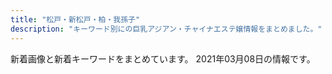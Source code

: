 ```yaml
---
title: "松戸・新松戸・柏・我孫子"
description: "キーワード別にの巨乳アジアン・チャイナエステ嬢情報をまとめました。"
---
```


新着画像と新着キーワードをまとめています。
2021年03月08日の情報です。

<DmmAffiliateIns />
<KeywordTable
  shops={
    [
    {
        "url": "https://spica.iest.info/",
        "station": "JR\u677e\u6238\u99c5\u897f\u53e3",
        "keywords": {
            "85": 14,
            "86": 14,
            "D": 28
        },
        "name": "Spica\u30fb\u30b9\u30d4\u30ab",
        "img_links": [
            "https://spica.iest.info/images/face.png",
            "https://spica.iest.info/photos/sites/35/2021/02/2021022609153111.jpg",
            "https://spica.iest.info/photos/sites/35/2021/02/2021022609152896.jpg",
            "https://spica.iest.info/photos/sites/35/2021/02/2021022609153167.jpg",
            "https://spica.iest.info/photos/sites/35/2021/02/2021022609153029.jpg",
            "https://spica.iest.info/images/s-staff.jpg",
            "https://spica.iest.info/images/s_link.jpg",
            "https://spica.iest.info/images/news.png",
            "https://spica.iest.info/images/top.jpg",
            "https://spica.iest.info/images/mobile.jpg"
        ]
    },
    {
        "station": "JR\u6211\u5b6b\u5b50\u99c5\u5317\u53e3",
        "url": "http://sweety-est.xyz/",
        "keywords": {
            "86": 20,
            "D": 2
        },
        "img_links": [
            "http://sweety-est.xyz/images/cg03.jpg",
            "http://sweety-est.xyz/images/ri.jpg",
            "http://sweety-est.xyz/images/8831.jpg",
            "http://sweety-est.xyz/images/mi.jpg",
            "http://sweety-est.xyz/images/cg07.jpg",
            "http://sweety-est.xyz/images/cg01.jpg",
            "http://sweety-est.xyz/images/cg05.jpg",
            "http://sweety-est.xyz/images/cg10.jpg",
            "http://sweety-est.xyz/images/cg09.jpg",
            "http://sweety-est.xyz/images/cg06.jpg",
            "http://sweety-est.xyz/images/now-printing.jpg",
            "http://sweety-est.xyz/images/cg02.jpg",
            "http://sweety-est.xyz/images/20040.jpg",
            "http://sweety-est.xyz/images/cg08.jpg",
            "http://sweety-est.xyz/images/cg11.jpg"
        ],
        "name": "\u30cb\u30e3\u30f3\u30cb\u30e3\u30f3"
    },
    {
        "name": "\u98a8\u697d\u91cc",
        "url": "http://www.f-relax.info/",
        "station": "JR\u65b0\u677e\u6238\u99c5",
        "img_links": [
            "http://www.f-relax.info/images/index_09.jpg",
            "http://www.f-relax.info/images/upload/thumb/e453e3ea4fb35a5d.jpg",
            "http://www.f-relax.info/images/r04.jpg",
            "http://www.f-relax.info/images/upload/7671fb5373806ec5.jpg",
            "http://www.f-relax.info/images/index_13.jpg",
            "http://www.f-relax.info/images/icon_top.png",
            "http://www.f-relax.info/images/rec_15.jpg",
            "http://www.f-relax.info/s/images/icon_staff.png",
            "http://www.f-relax.info/images/index_07.jpg",
            "http://www.f-relax.info/images/upload/d7f4cbf6691ac12e.jpg",
            "http://www.f-relax.info/s/images/icon_top.png",
            "http://www.f-relax.info/girl/09.jpg",
            "http://www.f-relax.info/images/upload/thumb/1323c4d0de00e1ae.jpg",
            "http://www.f-relax.info/images/index_03.jpg",
            "http://www.f-relax.info/images/index_01.jpg",
            "http://www.f-relax.info/images/upload/thumb/e14b15ba5dcba53e.jpg",
            "http://www.f-relax.info/images/upload/thumb/ea6361498f69fd6d.jpg",
            "http://www.f-relax.info/images/upload/thumb/7671fb5373806ec5.jpg",
            "http://www.f-relax.info/images/upload/169794904bc8bb96.jpg",
            "http://www.f-relax.info/images/index_05.jpg",
            "http://www.f-relax.info/s/images/icon_topics.png",
            "http://www.f-relax.info/images/upload/thumb/9e5569f2e80ca2f1.jpg",
            "http://www.f-relax.info/images/icon_staff.png",
            "http://www.f-relax.info/images/upload/thumb/50efc8d98a88b6e4.jpg",
            "http://www.f-relax.info/images/index_08.jpg",
            "http://www.f-relax.info/images/04.jpg",
            "http://www.f-relax.info/images/upload/74cead40c075ac87.jpg",
            "http://www.f-relax.info/images/acc_01.jpg",
            "http://www.f-relax.info/images/line.jpg",
            "http://www.f-relax.info/images/r02.jpg",
            "http://www.f-relax.info/images/rec.jpg",
            "http://www.f-relax.info/images/upload/thumb/745db262d88a81a1.jpg",
            "http://www.f-relax.info/images/upload/1323c4d0de00e1ae.jpg",
            "http://www.f-relax.info/images/upload/5a2e6e19462584a5.jpg",
            "http://www.f-relax.info/images/r01.jpg",
            "http://www.f-relax.info/images/icon_info.png",
            "http://www.f-relax.info/images/icon_covergirl.png",
            "http://www.f-relax.info/images/upload/thumb/fe8ffcda2a9e6d0c.jpg",
            "http://www.f-relax.info/images/upload/thumb/46adb9f955407e7d.jpg",
            "http://www.f-relax.info/images/index_15.jpg",
            "http://www.f-relax.info/images/upload/thumb/f3d7b39c6d7abb73.jpg",
            "http://www.f-relax.info/images/index_02.jpg",
            "http://www.f-relax.info/images/upload/thumb/b2fbaab04713ae61.jpg",
            "http://www.f-relax.info/s/images/icon_info.png",
            "http://www.f-relax.info/images/upload/thumb/bcd6f84a5b94eef3.jpg",
            "http://www.f-relax.info/images/icon_tel.png",
            "http://www.f-relax.info/images/upload/thumb/22a60a64e55c8ac5.jpg",
            "http://www.f-relax.info/images/upload/thumb/b35205931d430e00.jpg",
            "http://www.f-relax.info/images/index_19.jpg",
            "http://www.f-relax.info/images/02.jpg",
            "http://www.f-relax.info/images/03.jpg",
            "http://www.f-relax.info/images/upload/thumb/348a80b9eaf5af17.jpg",
            "http://www.f-relax.info/images/upload/thumb/169794904bc8bb96.jpg",
            "http://www.f-relax.info/images/upload/thumb/b9878b9ef72df6a4.jpg",
            "http://www.f-relax.info/images/index_14.jpg",
            "http://www.f-relax.info/images/upload/thumb/d7f4cbf6691ac12e.jpg",
            "http://www.f-relax.info/images/r03.jpg",
            "http://www.f-relax.info/images/index_04.jpg",
            "http://www.f-relax.info/images/staff_15.jpg",
            "http://www.f-relax.info/images/upload/thumb/5a2e6e19462584a5.jpg",
            "http://www.f-relax.info/s/images/icon_tel.png",
            "http://www.f-relax.info/images/upload/f3d7b39c6d7abb73.jpg",
            "http://www.f-relax.info/images/index_11.jpg",
            "http://www.f-relax.info/images/upload/9e5569f2e80ca2f1.jpg",
            "http://www.f-relax.info/images/index_10.jpg",
            "http://www.f-relax.info/images/upload/thumb/6dfdb0bfcfd9c1f5.jpg",
            "http://www.f-relax.info/images/upload/thumb/2c3e8d2ff71e3e7d.jpg",
            "http://www.f-relax.info/images/index_06.jpg",
            "http://www.f-relax.info/images/icon_topics.png",
            "http://www.f-relax.info/images/upload/thumb/c786e3e54afda3ec.jpg",
            "http://www.f-relax.info/images/info_15.jpg",
            "http://www.f-relax.info/images/upload/745db262d88a81a1.jpg",
            "http://www.f-relax.info/girl/01.jpg",
            "http://www.f-relax.info/images/index_18.jpg",
            "http://www.f-relax.info/images/upload/thumb/74cead40c075ac87.jpg",
            "http://www.f-relax.info/images/upload/thumb/b4a26ca05246874e.jpg",
            "http://www.f-relax.info/images/upload/thumb/06d312c8ef897f57.jpg",
            "http://www.f-relax.info/images/01.jpg",
            "http://www.f-relax.info/images/upload/ea6361498f69fd6d.jpg"
        ],
        "keywords": {
            "\u80f8": 1,
            "E": 3,
            "C": 10,
            "\u4e73": 1,
            "83": 4,
            "88": 4,
            "D": 6,
            "89": 6,
            "85": 6
        }
    },
    {
        "name": "\u53ef\u611b\u3044",
        "keywords": {},
        "station": "JR\u67cf\u99c5\u897f\u53e3",
        "img_links": [
            "http://mens-estheal.com/media/sites/7/elementor/thumbs/1-5-p1txb3wbk7329kgehzghf0w3fwg35uo20km4127hko.jpg",
            "http://mens-estheal.com/media/sites/7/elementor/thumbs/2-3-p1cirfj5dx3k6ttw7ij4y5lu19kedd5tggx4vvf89s.jpg",
            "http://mens-estheal.com/media/sites/7/elementor/thumbs/354A76B8-0469-4219-9F46-20144185FD60-p2swyv1hnzryhob3v59mmym3dq76652pb8xddubusg.jpeg",
            "http://mens-estheal.com/media/sites/7/elementor/thumbs/2-2-p3fea40jyjqiezqeh0ngys6jbu9i4lztpcchw37deo.jpg",
            "http://armheal-est.com/wp-content/uploads/sites/7/2021/01/3.jpg",
            "http://mens-estheal.com/media/sites/7/elementor/thumbs/2-4-p1txamz949h5ub4tn4kmkfehnltmhvrp6dn2pslcio.jpg",
            "http://mens-estheal.com/media/sites/7/elementor/thumbs/3-1-p1cirrr1urkadrc585tackitr9w65fibu5eg4gx40w.jpg",
            "http://mens-estheal.com/media/sites/7/elementor/thumbs/1-4-p1cir3b8x2mtzwbn6v8zjqoub98mlatb2sftn9xcio.jpg",
            "http://mens-estheal.com/media/sites/7/2021/01/r2-1.jpg",
            "http://mens-estheal.com/media/sites/7/2021/01/top-2.jpg",
            "http://mens-estheal.com/media/sites/7/elementor/thumbs/2-4-p1txamz856fwgl4z8s57655sqyrhbasvy8vde2wkoo.jpg",
            "http://mens-estheal.com/media/sites/7/2021/01/flash.jpg",
            "http://mens-estheal.com/media/sites/7/elementor/thumbs/1-5-p1txb3wcja4bnag8wbvwtb4scji8cfmv8pdtcrw9eo.jpg",
            "http://mens-estheal.com/media/sites/7/2021/01/flash2-1.jpg",
            "http://mens-estheal.com/media/sites/7/elementor/thumbs/1-3-p3fe9tobvdccva5f5e6kpcsgslogrxurzx65m1mpb4.jpg",
            "http://mens-estheal.com/media/sites/7/2021/01/1-3.jpg",
            "http://mens-estheal.com/media/sites/7/2021/01/r1-1.jpg",
            "http://mens-estheal.com/media/sites/7/2021/01/2-2.jpg",
            "http://mens-estheal.com/media/sites/7/elementor/thumbs/2E466F2A-483B-4BA6-B709-1574CC586CAD-p2swyt5tabpdugdu64gdhz366ygfqqv8mzmefaen4w.jpeg"
        ],
        "url": "http://mens-estheal.com/"
    },
    {
        "station": "JR\u99ac\u6a4b\u99c5\u897f\u53e3",
        "img_links": [
            "http://coatour.xyz/templets/default/picture/news.jpg",
            "http://coatour.xyz/uploads/180620/1-1P62010154K00.png",
            "http://coatour.xyz/uploads/allimg/180620/1-1P6201013133b.jpg",
            "http://coatour.xyz/uploads/201008/1-20100Q45T3919.jpg",
            "http://coatour.xyz/templets/default/picture/head.jpg",
            "http://coatour.xyz/uploads/210209/1-2102091H2003E.jpg",
            "http://coatour.xyz/uploads/180620/1-1P62010193X63.jpg",
            "http://coatour.xyz/uploads/201008/1-20100Q45952415.jpg",
            "http://coatour.xyz/uploads/201008/1-20100Q4592T40.jpg",
            "http://coatour.xyz/templets/default/picture/interior_t.jpg",
            "http://coatour.xyz/templets/default/picture/staff_t.jpg",
            "http://coatour.xyz/templets/default/picture/rec1.png",
            "http://coatour.xyz/uploads/180621/1-1P621101232H4.png",
            "http://coatour.xyz/uploads/181211/1-1Q2111433162D.jpg"
        ],
        "url": "http://coatour.xyz/",
        "keywords": {},
        "name": "\u3075\u308f\u3075\u308f"
    },
    {
        "name": "\u30d0\u30cb\u30e9\u30a2\u30a4\u30b9",
        "url": "http://melpomene-est.xyz/",
        "keywords": {
            "86": 42
        },
        "img_links": [
            "http://melpomene-est.xyz/images/roser.png",
            "http://melpomene-est.xyz/images/cg01.jpg",
            "http://melpomene-est.xyz/images/b2.jpg",
            "http://melpomene-est.xyz/images/b6.jpg",
            "http://melpomene-est.xyz/images/cg10.jpg",
            "http://melpomene-est.xyz/images/cg08.jpg",
            "http://melpomene-est.xyz/images/cg02.jpg",
            "http://melpomene-est.xyz/images/tel.png",
            "http://melpomene-est.xyz/images/b1.jpg",
            "http://melpomene-est.xyz/images/cg05.jpg",
            "http://melpomene-est.xyz/images/cg07.jpg",
            "http://melpomene-est.xyz/images/rosel.png",
            "http://melpomene-est.xyz/images/cg06.jpg",
            "http://melpomene-est.xyz/images/cg03.jpg",
            "http://melpomene-est.xyz/images/cg09.jpg",
            "http://melpomene-est.xyz/images/b5.jpg",
            "http://melpomene-est.xyz/images/b3.jpg",
            "http://melpomene-est.xyz/images/b4.jpg"
        ],
        "station": "JR\u5357\u67cf\u99c5\u897f\u53e3"
    },
    {
        "name": "\u697d\u697d",
        "keywords": {},
        "station": "\u516b\u67f1\u99c5",
        "img_links": [
            "http://raku.est-u.com/staff/aya.jpg",
            "http://raku.est-u.com/staff/haru.jpg",
            "http://raku.est-u.com/images/index_11.png",
            "http://raku.est-u.com/images/staff.png",
            "http://raku.est-u.com/staff/haru2.jpg",
            "http://raku.est-u.com/images/index_07.png",
            "http://raku.est-u.com/images/s4.jpg",
            "http://raku.est-u.com/staff/ai.jpg",
            "http://raku.est-u.com/images/index2_10.png",
            "http://raku.est-u.com/images/index_02.png",
            "http://raku.est-u.com/images/index_15.png",
            "http://raku.est-u.com/staff/momo.jpg",
            "http://raku.est-u.com/images/index_16.png",
            "http://raku.est-u.com/images/s2.jpg",
            "http://raku.est-u.com/staff/yuri.jpg",
            "http://raku.est-u.com/staff/risa.jpg",
            "http://raku.est-u.com/images/index_14.png",
            "http://raku.est-u.com/images/index_08.png",
            "http://raku.est-u.com/images/index_06.png",
            "http://raku.est-u.com/images/index_09.png",
            "http://raku.est-u.com/staff/risa2.jpg",
            "http://raku.est-u.com/images/faq.png",
            "http://raku.est-u.com/images/index3_10.png",
            "http://raku.est-u.com/images/s1.jpg",
            "http://raku.est-u.com/images/s3.jpg",
            "http://raku.est-u.com/images/index_10.png",
            "http://raku.est-u.com/images/index_05.png",
            "http://raku.est-u.com/images/index_04.png",
            "http://raku.est-u.com/staff/yuri2.jpg"
        ],
        "url": "http://raku.est-u.com/"
    },
    {
        "name": "\u307e\u3069\u308d\u307f",
        "img_links": [
            "http://www.madoromi.iesjp.com/files/005.jpg",
            "http://www.madoromi.iesjp.com/img/btn_side_mobile.jpg",
            "http://www.madoromi.iesjp.com/files/012.jpg",
            "http://www.madoromi.iesjp.com/files/003.jpg",
            "http://www.madoromi.iesjp.com/img/goback.jpg",
            "http://www.madoromi.iesjp.com/files/011.jpg",
            "http://www.madoromi.iesjp.com/files/010.jpg",
            "http://www.madoromi.iesjp.com/img/pickup.jpg",
            "http://www.madoromi.iesjp.com/img/ttl_news.png",
            "http://www.madoromi.iesjp.com/img/btn_blog.png",
            "http://www.madoromi.iesjp.com/files/009.jpg",
            "http://www.madoromi.iesjp.com/files/006.jpg",
            "http://www.madoromi.iesjp.com/files/013.jpg",
            "http://www.madoromi.iesjp.com/img/ttl_info.png",
            "http://www.madoromi.iesjp.com/files/008.jpg",
            "http://www.madoromi.iesjp.com/files/002.jpg",
            "http://www.madoromi.iesjp.com/files/004.jpg",
            "http://www.madoromi.iesjp.com/files/014.jpg",
            "http://www.madoromi.iesjp.com/img/tel.png",
            "http://www.madoromi.iesjp.com/files/007.jpg",
            "http://www.madoromi.iesjp.com/files/001.jpg"
        ],
        "keywords": {
            "85": 2,
            "C": 26,
            "D": 24,
            "87": 20,
            "88": 4
        },
        "url": "http://www.madoromi.iesjp.com/",
        "station": "JR\u6211\u5b6b\u5b50\u99c5\u5357\u53e3"
    },
    {
        "img_links": [
            "http://www.a-hitomebore.info/uploads/hitomebore/2010/02/m02.jpg",
            "http://www.a-hitomebore.info/uploads/hitomebore/2010/02/m2.jpg",
            "http://www.a-hitomebore.info/uploads/hitomebore/2020/10/F3A49FB4-848F-4AE1-A598-5EF2811C0E62.jpeg",
            "http://www.a-hitomebore.info/uploads/hitomebore/2010/02/m05.jpg",
            "http://www.a-hitomebore.info/uploads/hitomebore/2011/09/dajie.jpg",
            "http://www.a-hitomebore.info/uploads/hitomebore/2010/02/room-2.jpg",
            "http://www.a-hitomebore.info/uploads/hitomebore/2010/02/room-5.jpg",
            "http://www.a-hitomebore.info/uploads/hitomebore/2010/02/m06.jpg",
            "http://www.a-hitomebore.info/uploads/hitomebore/2010/02/m6.jpg",
            "http://www.a-hitomebore.info/uploads/hitomebore/2010/02/room-4.jpg",
            "http://www.a-hitomebore.info/uploads/hitomebore/2010/02/m03.jpg",
            "http://www.a-hitomebore.info/uploads/hitomebore/2010/02/m1.jpg",
            "http://www.a-hitomebore.info/uploads/hitomebore/2017/06/IMG_81123-300x151.jpg",
            "http://www.a-hitomebore.info/uploads/hitomebore/2010/02/m01.jpg",
            "http://www.a-hitomebore.info/uploads/hitomebore/2010/02/sys3.jpg",
            "http://www.a-hitomebore.info/uploads/hitomebore/2018/02/kumi.jpg",
            "http://www.a-hitomebore.info/uploads/hitomebore/2010/02/room-6.jpg",
            "http://www.a-hitomebore.info/uploads/hitomebore/2021/01/5D8218E4-AF3F-4C3E-BD0E-5351227C492D.jpeg",
            "http://www.a-hitomebore.info/uploads/hitomebore/2010/02/room-1.jpg",
            "http://www.a-hitomebore.info/uploads/hitomebore/2010/02/room-3.jpg",
            "http://www.a-hitomebore.info/uploads/hitomebore/2017/12/kina20172.jpg",
            "http://www.a-hitomebore.info/uploads/hitomebore/2010/02/m3.jpg",
            "http://www.a-hitomebore.info/uploads/hitomebore/2010/02/m04.jpg",
            "http://www.a-hitomebore.info/uploads/hitomebore/2015/02/head1.jpg",
            "http://www.a-hitomebore.info/uploads/hitomebore/images/no-photo.jpg",
            "http://www.a-hitomebore.info/uploads/hitomebore/2010/02/m5.jpg",
            "http://www.a-hitomebore.info/uploads/hitomebore/2017/12/kina2017121.jpg",
            "http://www.a-hitomebore.info/uploads/hitomebore/2017/10/risa201710.jpg",
            "http://www.a-hitomebore.info/uploads/hitomebore/2010/02/m4.jpg",
            "http://www.a-hitomebore.info/uploads/hitomebore/2020/12/0E1C34DF-7842-44BF-9E9D-5D53DCA1A56D.jpeg",
            "http://www.a-hitomebore.info/uploads/hitomebore/2010/02/campiagn7.jpg"
        ],
        "url": "http://www.a-hitomebore.info/",
        "station": "JR\u65b0\u516b\u67f1\u99c5",
        "keywords": {},
        "name": "\u3072\u3068\u3081\u307c\u308c"
    },
    {
        "img_links": [
            "http://ms-treat.com/staff/mimi/01.jpg",
            "http://ms-treat.com/css/staff/up.jpg",
            "http://ms-treat.com/css/top-left02.jpg",
            "http://ms-treat.com/css/staff/new.jpg",
            "http://ms-treat.com/css/top-left0001.jpg",
            "http://ms-treat.com/css/top02.jpg",
            "http://ms-treat.com/css/nav/nav-006.jpg",
            "http://ms-treat.com/staff/mari/01.jpg",
            "http://ms-treat.com/css/tel01.png",
            "http://ms-treat.com/css/nav/nav-005.jpg",
            "http://ms-treat.com/staff/miwa/01.jpg",
            "http://ms-treat.com/staff/kaori/01.jpg",
            "http://ms-treat.com/css/nav/nav-002.jpg",
            "http://ms-treat.com/css/nav/nav-003.jpg",
            "http://ms-treat.com/css/nav/nav-001.jpg",
            "http://ms-treat.com/css/nav/nav-004.jpg"
        ],
        "url": "http://ms-treat.com/",
        "name": "Nice time\u30fb\u30ca\u30a4\u30b9\u30bf\u30a4\u30e0",
        "keywords": {},
        "station": "JR\u677e\u6238\u99c5\u6771\u53e3"
    },
    {
        "url": "http://rosesea.info/",
        "station": "JR\u65b0\u677e\u6238\u99c5",
        "name": "Rose Sea",
        "keywords": {
            "F": 1,
            "E": 2,
            "88": 1,
            "86": 7,
            "C": 21,
            "D": 7,
            "87": 2,
            "84": 2
        },
        "img_links": [
            "http://rosesea.info/img/st13.jpg",
            "http://rosesea.info/i/img/sta11.jpg",
            "http://rosesea.info/img/s7.jpg",
            "http://rosesea.info/img/st8.jpg",
            "http://rosesea.info/i/img/sta7.jpg",
            "http://rosesea.info/i/img/sta2.jpg",
            "http://rosesea.info/i/img/acc.jpg",
            "http://rosesea.info/img/st11.jpg",
            "http://rosesea.info/i/img/sta3.jpg",
            "http://rosesea.info/img/s11.jpg",
            "http://rosesea.info/i/img/sta9.jpg",
            "http://rosesea.info/img/sta4.jpg",
            "http://rosesea.info/img/st3.jpg",
            "http://rosesea.info/i/img/sta12.jpg",
            "http://rosesea.info/img/sta12.jpg",
            "http://rosesea.info/img/sta3.jpg",
            "http://rosesea.info/i/img/sta1.jpg",
            "http://rosesea.info/img/st4.jpg",
            "http://rosesea.info/img/sta10.jpg",
            "http://rosesea.info/img/botton.jpg",
            "http://rosesea.info/img/sta9.jpg",
            "http://rosesea.info/img/r9.jpg",
            "http://rosesea.info/img/st6.jpg",
            "http://rosesea.info/img/sta7.jpg",
            "http://rosesea.info/i/img/sta5.jpg",
            "http://rosesea.info/img/st10.jpg",
            "http://rosesea.info/img/sta1.jpg",
            "http://rosesea.info/img/st05.jpg",
            "http://rosesea.info/i/img/sta6.jpg",
            "http://rosesea.info/i/img/r2.jpg",
            "http://rosesea.info/img/sta5.jpg",
            "http://rosesea.info/img/st5.jpg",
            "http://rosesea.info/i/img/sta13.jpg",
            "http://rosesea.info/img/s10.jpg",
            "http://rosesea.info/i/img/r4.jpg",
            "http://rosesea.info/img/mo.png",
            "http://rosesea.info/img/s9.jpg",
            "http://rosesea.info/img/fla.jpg",
            "http://rosesea.info/img/s13.jpg",
            "http://rosesea.info/img/sta11.jpg",
            "http://rosesea.info/img/s12.jpg",
            "http://rosesea.info/img/sta13.jpg",
            "http://rosesea.info/i/img/sta8.jpg",
            "http://rosesea.info/img/sta6.jpg",
            "http://rosesea.info/img/st12.jpg",
            "http://rosesea.info/i/img/r1.jpg",
            "http://rosesea.info/img/s6.jpg",
            "http://rosesea.info/i/img/sta10.jpg",
            "http://rosesea.info/img/st9.jpg",
            "http://rosesea.info/i/img/sta4.jpg",
            "http://rosesea.info/img/st1.jpg",
            "http://rosesea.info/img/st7.jpg",
            "http://rosesea.info/i/img/r3.jpg",
            "http://rosesea.info/img/s8.jpg",
            "http://rosesea.info/img/s5.jpg",
            "http://rosesea.info/img/sta8.jpg"
        ]
    },
    {
        "station": "\u4e94\u9999\u99c5\u6771\u53e3",
        "url": "http://www.n-rakuen.work/",
        "keywords": {},
        "img_links": [
            "http://www.n-rakuen.work/img/sasa2.jpg",
            "http://www.n-rakuen.work/images/news.jpg",
            "http://www.n-rakuen.work/img/natumi1.jpg",
            "http://www.n-rakuen.work/img/koko1.jpg",
            "http://www.n-rakuen.work/images/int1.jpg",
            "http://www.n-rakuen.work/img/koko2.jpg",
            "http://www.n-rakuen.work/images/sys.jpg",
            "http://www.n-rakuen.work/images/tel.jpg",
            "http://www.n-rakuen.work/si/s4.png",
            "http://www.n-rakuen.work/img/sasa1.jpg",
            "http://www.n-rakuen.work/images/int2.jpg",
            "http://www.n-rakuen.work/img/zb.jpg",
            "http://www.n-rakuen.work/images/3.jpg",
            "http://www.n-rakuen.work/img/natumi2.jpg",
            "http://www.n-rakuen.work/si/i1.png",
            "http://www.n-rakuen.work/images/interior_t.jpg",
            "http://www.n-rakuen.work/si/s2.png",
            "http://www.n-rakuen.work/images/mobile.jpg",
            "http://www.n-rakuen.work/images/head.jpg",
            "http://www.n-rakuen.work/si/i3.png",
            "http://www.n-rakuen.work/si/s1.png",
            "http://www.n-rakuen.work/images/sisu.jpg",
            "http://www.n-rakuen.work/si/i4.png",
            "http://www.n-rakuen.work/images/5.jpg",
            "http://www.n-rakuen.work/images/2.jpg",
            "http://www.n-rakuen.work/si/i2.png",
            "http://www.n-rakuen.work/images/staff_t.jpg",
            "http://www.n-rakuen.work/si/s3.png"
        ],
        "name": "\u7652\u3057\u306e\u7cbe\u970a"
    },
    {
        "url": "https://js.uouono.com/",
        "img_links": [],
        "name": "\u30b8\u30e3\u30b9\u30df\u30f3",
        "station": "JR\u65b0\u677e\u6238\u99c5\u6771\u53e3",
        "keywords": {}
    },
    {
        "name": "\u9752\u7a7a",
        "url": "http://aozora.iest.jp/",
        "img_links": [
            "http://aozora.iest.jp/layer/images/top/top_05.jpg",
            "http://aozora.iest.jp/layer/images/top/top_06.jpg",
            "http://aozora.iest.jp/images/staff_04.jpg",
            "http://aozora.iest.jp/images/top2.jpg",
            "http://aozora.iest.jp/images/ser1.jpg",
            "http://aozora.iest.jp/images/wenzi-staff.png",
            "http://aozora.iest.jp/images/ser4.jpg",
            "http://aozora.iest.jp/layer/images/top/top_03.jpg",
            "http://aozora.iest.jp/images/top1.jpg",
            "http://aozora.iest.jp/images/s_info.png",
            "http://aozora.iest.jp/layer/images/top/top_01.jpg",
            "http://aozora.iest.jp/images/staff_bj1.png",
            "http://aozora.iest.jp/images/ser3.jpg",
            "http://aozora.iest.jp/images/ser2.jpg",
            "http://aozora.iest.jp/layer/images/top/top_04.jpg",
            "http://aozora.iest.jp/images/staff_08.jpg",
            "http://aozora.iest.jp/images/staff_01.jpg",
            "http://aozora.iest.jp/images/staff_06.jpg",
            "http://aozora.iest.jp/layer/images/top.jpg",
            "http://aozora.iest.jp/layer/images/top/top_08.png",
            "http://aozora.iest.jp/images/info.png",
            "http://aozora.iest.jp/images/s_service.png",
            "http://aozora.iest.jp/images/staff_bj4.png",
            "http://aozora.iest.jp/layer/images/top/top_02.jpg",
            "http://aozora.iest.jp/images/staff_03.jpg",
            "http://aozora.iest.jp/images/1.jpg",
            "http://aozora.iest.jp/images/staff_02.jpg",
            "http://aozora.iest.jp/images/staff_07.jpg"
        ],
        "station": "\u516b\u67f1\u99c5\u5317\u53e3",
        "keywords": {
            "86": 9,
            "85": 6,
            "87": 6
        }
    },
    {
        "keywords": {},
        "url": "http://es-kirara.work/",
        "img_links": [
            "http://es-kirara.work/images/b1.jpg",
            "http://es-kirara.work/images/sys1.png",
            "http://es-kirara.work/images/2.jpg",
            "http://es-kirara.work/img/ririko1.jpg",
            "http://es-kirara.work/images/b2.jpg",
            "http://es-kirara.work/images/head.jpg",
            "http://es-kirara.work/images/mobile.jpg",
            "http://es-kirara.work/images/sys2.png",
            "http://es-kirara.work/img/koko1.jpg",
            "http://es-kirara.work/images/1.jpg",
            "http://es-kirara.work/img/miho1.jpg",
            "http://es-kirara.work/images/int2.png",
            "http://es-kirara.work/images/s1.png",
            "http://es-kirara.work/images/4.jpg",
            "http://es-kirara.work/images/3.jpg",
            "http://es-kirara.work/images/int1.png",
            "http://es-kirara.work/images/staff_t.jpg",
            "http://es-kirara.work/images/info.png",
            "http://es-kirara.work/img/sayuri1.jpg",
            "http://es-kirara.work/images/interior_t.jpg",
            "http://es-kirara.work/images/news.jpg",
            "http://es-kirara.work/images/tel.jpg"
        ],
        "name": "\u697d\u5712\uff5e\u3042\u308f\u308f",
        "station": "\u5357\u6d41\u5c71\u99c5A2\u51fa\u53e3"
    },
    {
        "img_links": [
            "http://www.momoen.relaxmens.com/images/barSystem.png",
            "http://www.momoen.relaxmens.com/files/001.jpg",
            "http://www.momoen.relaxmens.com/images/contentBottom.jpg",
            "http://www.momoen.relaxmens.com/images/barTherapist.png",
            "http://www.momoen.relaxmens.com/images/backBtn.png",
            "http://www.momoen.relaxmens.com/images/header.png",
            "http://www.momoen.relaxmens.com/images/btnTop.png",
            "http://www.momoen.relaxmens.com/images/barLink.png",
            "http://www.momoen.relaxmens.com/files/003-02.jpg",
            "http://www.momoen.relaxmens.com/images/time.png",
            "http://www.momoen.relaxmens.com/files/002-02.jpg",
            "http://www.momoen.relaxmens.com/files/007.jpg",
            "http://www.momoen.relaxmens.com/files/007-03.jpg",
            "http://www.momoen.relaxmens.com/files/002-03.jpg",
            "http://www.momoen.relaxmens.com/files/007-02.jpg",
            "http://www.momoen.relaxmens.com/files/005-02.jpg",
            "http://www.momoen.relaxmens.com/files/005-03.jpg",
            "http://www.momoen.relaxmens.com/files/003.jpg",
            "http://www.momoen.relaxmens.com/images/barSchedule.png",
            "http://www.momoen.relaxmens.com/files/002.jpg",
            "http://www.momoen.relaxmens.com/images/barProfileSche.png",
            "http://www.momoen.relaxmens.com/files/005.jpg",
            "http://www.momoen.relaxmens.com/images/barAccess.png",
            "http://www.momoen.relaxmens.com/files/003-03.jpg",
            "http://www.momoen.relaxmens.com/files/001-03.jpg",
            "http://www.momoen.relaxmens.com/images/concept.png",
            "http://www.momoen.relaxmens.com/images/barRecruit.png",
            "http://www.momoen.relaxmens.com/images/barProfile.png",
            "http://www.momoen.relaxmens.com/files/001-02.jpg"
        ],
        "name": "\u6843\u306e\u5712",
        "station": "\u65b0\u938c\u30f6\u8c37\u99c5",
        "url": "http://www.momoen.relaxmens.com/",
        "keywords": {
            "86": 8,
            "87": 12,
            "D": 16,
            "C": 4
        }
    },
    {
        "keywords": {},
        "url": "http://sobaniirune.iest.jp/",
        "name": "\u305d\u3070\u306b\u3044\u308b\u306d",
        "img_links": [
            "http://sobaniirune.iest.jp/images/home/top.jpg",
            "http://sobaniirune.iest.jp/images/page_top.png",
            "http://sobaniirune.iest.jp/images/top/top_08.png",
            "http://sobaniirune.iest.jp/images/top/top_05.jpg",
            "http://sobaniirune.iest.jp/images/top/top_03.jpg",
            "http://sobaniirune.iest.jp/images/top/top_02.jpg",
            "http://sobaniirune.iest.jp/images/top/top_04.jpg",
            "http://sobaniirune.iest.jp/images/top/top_06.jpg",
            "http://sobaniirune.iest.jp/images/staff_image/staf_01b.jpg",
            "http://sobaniirune.iest.jp/images/top/top_01.jpg"
        ],
        "station": "JR\u99ac\u6a4b\u99c5\u897f\u53e3"
    },
    {
        "url": "http://koukoku.xyz/fairy/",
        "img_links": [
            "http://koukoku.xyz/fairy/css/cam-01.jpg",
            "http://koukoku.xyz/fairy/css/staff/staff0002-a.png",
            "http://koukoku.xyz/fairy/css/staff/staff0004-b.png",
            "http://koukoku.xyz/fairy/css/foot01.jpg",
            "http://koukoku.xyz/fairy/images/call.png",
            "http://koukoku.xyz/fairy/css/staff/staff005-b.png",
            "http://koukoku.xyz/fairy/css/m-head03.jpg",
            "http://koukoku.xyz/fairy/css/staff/staff0003-b.png",
            "http://koukoku.xyz/fairy/css/staff/staff006-b.png",
            "http://koukoku.xyz/fairy/css/staff/staff07-a.png",
            "http://koukoku.xyz/fairy/css/m-top004.jpg"
        ],
        "station": "JR\u65b0\u516b\u67f1\u99c5",
        "name": "\u30d5\u30a7\u30a2\u30ea-\u30c6\u30fc\u30eb",
        "keywords": {
            "F": 3,
            "D": 2,
            "90": 2,
            "C": 1,
            "85": 2,
            "91": 1,
            "95": 1
        }
    },
    {
        "img_links": [
            "http://msg-rlx.com/images/s_pick.jpg",
            "http://msg-rlx.com/images/top.jpg",
            "http://msg-rlx.com/images/shop01.jpg",
            "http://msg-rlx.com/staff/saki/01.jpg",
            "http://msg-rlx.com/staff/mimi/01.jpg",
            "http://msg-rlx.com/staff/mei/01.jpg",
            "http://msg-rlx.com/images/shop02.jpg",
            "http://msg-rlx.com/images/s_staff.jpg",
            "http://msg-rlx.com/images/shop04.jpg",
            "http://msg-rlx.com/staff/ai/01.jpg",
            "http://msg-rlx.com/staff/an/01.jpg",
            "http://msg-rlx.com/images/s_news.jpg",
            "http://msg-rlx.com/images/shop03.jpg",
            "http://msg-rlx.com/staff/rumi/01.jpg"
        ],
        "url": "http://msg-rlx.com/",
        "name": "\u697d\u5712",
        "keywords": {},
        "station": "JR\u677e\u6238\u99c5\u6771\u53e3"
    },
    {
        "station": "JR\u677e\u6238\u99c5",
        "url": "http://hi-msg.com/tomato2/",
        "name": "\u30c8\u30de\u30c8\uff5eTomato",
        "keywords": {},
        "img_links": []
    },
    {
        "name": "\u611b",
        "img_links": [
            "http://e-yu.link/images/flash2.png",
            "http://e-yu.link/images/girl2.jpg",
            "http://e-yu.link/images/mobile.jpg",
            "http://e-yu.link/images/top.png",
            "http://e-yu.link/images/girl1.jpg",
            "http://e-yu.link/images/fuctiom.jpg",
            "http://e-yu.link/images/g0.jpg",
            "http://e-yu.link/images/flash.png",
            "http://e-yu.link/images/girl3.jpg"
        ],
        "keywords": {
            "C": 10
        },
        "station": "JR\u5357\u67cf\u99c5\u897f\u53e3",
        "url": "http://e-yu.link/"
    },
    {
        "keywords": {},
        "img_links": [],
        "station": "JR\u5929\u738b\u53f0\u99c5\u5357\u53e3",
        "url": "https://yui-aroma.com/",
        "name": "\u7d50YUI"
    },
    {
        "station": "JR\u67cf\u99c5\u6771\u53e3",
        "img_links": [
            "http://chun.relaxjp.com/css/staff/staff16-a.png",
            "http://chun.relaxjp.com/css/huabian.png",
            "http://chun.relaxjp.com/css/staff/staff21-a.png",
            "http://chun.relaxjp.com/css/nav/nav-002.jpg",
            "http://chun.relaxjp.com/css/nav/change-001.jpg",
            "http://chun.relaxjp.com/css/staff/staff0012-b.png",
            "http://chun.relaxjp.com/css/staff/staff0010-b.png",
            "http://chun.relaxjp.com/css/tel01.png",
            "http://chun.relaxjp.com/css/nav/nav-006.jpg",
            "http://chun.relaxjp.com/css/staff/staff004-b.png",
            "http://chun.relaxjp.com/css/osusume-08.png",
            "http://chun.relaxjp.com/css/nav/nav-001.jpg",
            "http://chun.relaxjp.com/css/top-right0003.png",
            "http://chun.relaxjp.com/css/nav/change-004.jpg",
            "http://chun.relaxjp.com/css/staff/staff16-b.png",
            "http://chun.relaxjp.com/css/nav/change-006.jpg",
            "http://chun.relaxjp.com/css/nav/change-002.jpg",
            "http://chun.relaxjp.com/css/nav/change-005.jpg",
            "http://chun.relaxjp.com/css/staff/staff002-a.png",
            "http://chun.relaxjp.com/css/staff/staff010-a.png",
            "http://chun.relaxjp.com/css/staff/staff007-a.png",
            "http://chun.relaxjp.com/css/staff/staff15-a.png",
            "http://chun.relaxjp.com/css/staff-left01.png",
            "http://chun.relaxjp.com/css/nav/nav-004.jpg",
            "http://chun.relaxjp.com/css/staff/staff15-b.png",
            "http://chun.relaxjp.com/css/top-left02.png",
            "http://chun.relaxjp.com/css/staff/staff002-b.png",
            "http://chun.relaxjp.com/css/staff/staff007-b.png",
            "http://chun.relaxjp.com/css/staff/staff004-a.png",
            "http://chun.relaxjp.com/css/nav/nav-005.jpg",
            "http://chun.relaxjp.com/css/nav/change-003.jpg",
            "http://chun.relaxjp.com/css/nav/nav-003.jpg",
            "http://chun.relaxjp.com/css/top-right03.png"
        ],
        "url": "http://chun.relaxjp.com/",
        "keywords": {
            "90": 2,
            "92": 1,
            "D": 2,
            "89": 1,
            "C": 3,
            "85": 3,
            "G": 1,
            "84": 1,
            "E": 1
        },
        "name": "\u67cf Spring"
    },
    {
        "img_links": [
            "http://www.rakuraku-abiko.xyz/images/nav/nav-job.jpg",
            "http://www.rakuraku-abiko.xyz/images/index-tiba_04.jpg",
            "http://www.rakuraku-abiko.xyz/images/staff/eri.jpg",
            "http://www.rakuraku-abiko.xyz/images/index-tiba_07.jpg",
            "http://www.rakuraku-abiko.xyz/images/staff/yuki.jpg",
            "http://www.rakuraku-abiko.xyz/images/nav/nav-sys.jpg",
            "http://www.rakuraku-abiko.xyz/images/index-tiba_10.jpg",
            "http://www.rakuraku-abiko.xyz/images/staff/staff.jpg",
            "http://www.rakuraku-abiko.xyz/images/index-tiba_13.jpg",
            "http://www.rakuraku-abiko.xyz/images/index-tiba_09.jpg",
            "http://www.rakuraku-abiko.xyz/images/nav/nav-staff.jpg",
            "http://www.rakuraku-abiko.xyz/images/staff/nana.jpg",
            "http://www.rakuraku-abiko.xyz/images/staff/coco.jpg",
            "http://www.rakuraku-abiko.xyz/images/staff/ready.jpg",
            "http://www.rakuraku-abiko.xyz/images/index-tiba_02.jpg"
        ],
        "station": "JR\u6211\u5b6b\u5b50\u99c5\u5357\u53e3",
        "keywords": {},
        "url": "http://www.rakuraku-abiko.xyz/",
        "name": "\u697d\u697d"
    },
    {
        "url": "http://hujinohana.este88.com/",
        "station": "JR\u65b0\u677e\u6238\u99c5",
        "keywords": {},
        "img_links": [
            "http://hujinohana.este88.com/gals/coco1.jpg",
            "http://hujinohana.este88.com/images/kp2.png",
            "http://hujinohana.este88.com/img/r02.jpg",
            "http://hujinohana.este88.com/img/r03.jpg",
            "http://hujinohana.este88.com/images/info.png",
            "http://hujinohana.este88.com/gals/eri1.jpg",
            "http://hujinohana.este88.com/images/mens-esthe2.png",
            "http://hujinohana.este88.com/gals/yuki1.jpg",
            "http://hujinohana.este88.com/images/kp3.png",
            "http://hujinohana.este88.com/images/kp1.png",
            "http://hujinohana.este88.com/gals/yuri1.jpg",
            "http://hujinohana.este88.com/images/qr.jpg",
            "http://hujinohana.este88.com/img/r04.jpg",
            "http://hujinohana.este88.com/img/r01.jpg",
            "http://hujinohana.este88.com/img/r05.jpg",
            "http://hujinohana.este88.com/gals/yuyu1.jpg",
            "http://hujinohana.este88.com/gals/risa1.jpg"
        ],
        "name": "\u85e4\u306e\u82b1"
    },
    {
        "img_links": [
            "http://www.blue.esjp.info/files/005-02.jpg",
            "http://www.blue.esjp.info/images/top.png",
            "http://www.blue.esjp.info/images/top_sche.png",
            "http://www.blue.esjp.info/files/017.jpg",
            "http://www.blue.esjp.info/files/005.jpg",
            "http://www.blue.esjp.info/files/021-02.jpg",
            "http://www.blue.esjp.info/images/girl-z1.jpg",
            "http://www.blue.esjp.info/images/tit-infor.png",
            "http://www.blue.esjp.info/images/shop/shop03.png",
            "http://www.blue.esjp.info/files/019.jpg",
            "http://www.blue.esjp.info/files/017-02.jpg",
            "http://www.blue.esjp.info/images/bj3.png",
            "http://www.blue.esjp.info/images/mobile.png",
            "http://www.blue.esjp.info/files/018.jpg",
            "http://www.blue.esjp.info/images/staff_line.png",
            "http://www.blue.esjp.info/files/021.jpg",
            "http://www.blue.esjp.info/images/shop/shop04.png",
            "http://www.blue.esjp.info/files/011.jpg",
            "http://www.blue.esjp.info/images/shop/shop01.png",
            "http://www.blue.esjp.info/files/020-02.jpg",
            "http://www.blue.esjp.info/images/girl-z2.jpg",
            "http://www.blue.esjp.info/files/006-02.jpg",
            "http://www.blue.esjp.info/files/001.jpg",
            "http://www.blue.esjp.info/images/link_line.png",
            "http://www.blue.esjp.info/files/020.jpg",
            "http://www.blue.esjp.info/files/011-02.jpg",
            "http://www.blue.esjp.info/images/infor.png",
            "http://www.blue.esjp.info/files/009-02.jpg",
            "http://www.blue.esjp.info/files/019-02.jpg",
            "http://www.blue.esjp.info/files/001-02.jpg",
            "http://www.blue.esjp.info/files/009.jpg",
            "http://www.blue.esjp.info/files/006.jpg",
            "http://www.blue.esjp.info/files/018-02.jpg",
            "http://www.blue.esjp.info/images/shop/shop02.png"
        ],
        "name": "\u30cf\u30c1\u30df\u30c4",
        "keywords": {
            "86": 2,
            "D": 9,
            "C": 1,
            "87": 7,
            "85": 1
        },
        "station": "JR\u6211\u5b6b\u5b50\u99c5\u5317\u53e3",
        "url": "http://www.blue.esjp.info/"
    },
    {
        "keywords": {},
        "name": "\u6953\uff5e\u304b\u3048\u3067\uff5e",
        "station": "JR\u677e\u6238\u99c5\u897f\u53e3",
        "img_links": [
            "http://www.relax-kaede.com/upFu8/31355/official/officialConf/logo/img/headerLogo.png",
            "http://www.relax-kaede.com/optImg/31355/item/1621237/13356546_300_400.jpg",
            "http://www.relax-kaede.com/optImg/31355/item/1549190/front_240_0.jpg",
            "http://www.relax-kaede.com/upFu8/31355/official/officialConf/parts/img/pcSliderImg4.jpg",
            "http://www.relax-kaede.com/optImg/31355/item/1516919/11519677_300_400.jpg",
            "http://www.relax-kaede.com/upFu8/31355/official/officialConf/item/img/managerCommentTitle.jpg",
            "http://www.relax-kaede.com/optImg/31355/news/33203682_0_0.jpg",
            "http://www.relax-kaede.com/optImg/31355/item/1521805/front_240_0.jpg",
            "http://www.relax-kaede.com/optImg/31355/news/33106023_0_0.jpg",
            "http://www.relax-kaede.com/optImg/31355/shopEvent/99767_0_0.jpg",
            "http://www.relax-kaede.com/optImg/31355/item/1506841/front_180_240.jpg",
            "http://www.relax-kaede.com/optImg/31355/item/1572611/12507795_300_400.jpg",
            "http://www.relax-kaede.com/upFu8/31355/official/officialConf/parts/imgMenu/itemList.png",
            "http://www.relax-kaede.com/optImg/31355/item/1555355/12811432_51_68.jpg",
            "http://www.relax-kaede.com/optImg/31355/item/1555355/front_240_0.jpg",
            "http://www.relax-kaede.com/optImg/31355/item/1516919/front_180_240.jpg",
            "http://www.relax-kaede.com/upFu8/31355/official/officialConf/parts/imgMenu/mainHover.png",
            "http://www.relax-kaede.com/optImg/31355/item/1587008/12998826_300_400.jpg",
            "http://www.relax-kaede.com/optImg/31355/item/1587007/front_240_0.jpg",
            "http://www.relax-kaede.com/optImg/31355/item/1621237/13356546_51_68.jpg",
            "http://www.relax-kaede.com/mobileImg/31355/item/1549190/11991814_500_0.jpg",
            "http://www.relax-kaede.com/optImg/31355/news/33269380_0_0.jpg",
            "http://www.relax-kaede.com/optImg/31355/item/1587007/12672603_51_68.jpg",
            "http://www.relax-kaede.com/upFu8/31355/official/officialConf/parts/img/itemNoImage.jpg",
            "http://www.relax-kaede.com/optImg/31355/item/1549190/front_180_240.jpg",
            "https://www.relax-kaede.com/mobileImg/31355/item/1587008/12998826_120_160.jpg",
            "http://www.relax-kaede.com/mobileImg/31355/item/1593000/12811391_500_0.jpg",
            "http://www.relax-kaede.com/upFu8/31355/official/officialConf/item/img/newIconImage.png",
            "http://www.relax-kaede.com/upFu8/31355/official/officialConf/logomobile/img/headerLogo.jpg",
            "http://www.relax-kaede.com/mobileImg/31355/item/1555355/12811432_500_0.jpg",
            "http://www.relax-kaede.com/optImg/31355/item/1579794/front_180_240.jpg",
            "http://www.relax-kaede.com/upFu8/31355/official/officialConf/item/img/todayIconImage.png",
            "http://www.relax-kaede.com/upFu8/31355/official/officialConf/logosmartphone/img/headerLogo.png",
            "http://www.relax-kaede.com/optImg/31355/item/1587008/12998826_51_68.jpg",
            "http://www.relax-kaede.com/optImg/31355/item/1572611/front_180_240.jpg",
            "http://www.relax-kaede.com/optImg/31355/item/1587007/front_180_240.jpg",
            "http://www.relax-kaede.com/optImg/31355/item/1621237/front_240_0.jpg",
            "http://www.relax-kaede.com/optImg/31355/item/1601793/front_240_0.jpg",
            "http://www.relax-kaede.com/optImg/31355/item/1506841/front_240_0.jpg",
            "http://www.relax-kaede.com/optImg/31355/item/1587007/12672603_300_400.jpg",
            "http://www.relax-kaede.com/optImg/31355/item/1579794/12542484_51_68.jpg",
            "http://www.relax-kaede.com/mobileImg/31355/item/1621237/front_500_0.jpg",
            "http://www.relax-kaede.com/mobileImg/31355/item/1587008/12998826_120_160.jpg",
            "http://www.relax-kaede.com/upFu8/31355/official/officialConf/itemlist/img/newIconImage.png",
            "https://www.relax-kaede.com/upFu8/31355/official/officialConf/logomobile/img/headerLogo.jpg",
            "http://www.relax-kaede.com/optImg/31355/item/1621237/front_180_240.jpg",
            "http://www.relax-kaede.com/mobileImg/31355/item/1621237/13356546_500_0.jpg",
            "http://www.relax-kaede.com/optImg/31355/item/1587008/front_240_0.jpg",
            "http://www.relax-kaede.com/mobileImg/31355/item/1621237/front_162_0.jpg",
            "http://www.relax-kaede.com/s/img/telToIcon_alpha.png",
            "http://www.relax-kaede.com/upFu8/31355/official/officialConf/item/img/itemCommentTitle.jpg",
            "http://www.relax-kaede.com/optImg/31355/item/1566048/12304173_51_68.jpg",
            "http://www.relax-kaede.com/optImg/31355/item/1621237/13356546_280_373.jpg",
            "http://www.relax-kaede.com/mobileImg/31355/item/1587008/12998826_200_200.jpg",
            "http://www.relax-kaede.com/s/img/fdc_phoneIcon0_alpha.png",
            "http://www.relax-kaede.com/optImg/31355/item/1566048/front_180_240.jpg",
            "http://www.relax-kaede.com/optImg/31355/item/1549190/11991814_280_373.jpg",
            "http://www.relax-kaede.com/optImg/31355/item/1557719/12111888_300_400.jpg",
            "http://www.relax-kaede.com/optImg/31355/item/1559927/front_240_0.jpg",
            "http://www.relax-kaede.com/optImg/31355/item/1557719/front_180_240.jpg",
            "http://www.relax-kaede.com/optImg/31355/item/1572611/front_240_0.jpg",
            "http://www.relax-kaede.com/upFu8/31355/official/officialConf/parts/imgMenu/jobHover.png",
            "http://www.relax-kaede.com/optImg/31355/item/1521805/front_180_240.jpg",
            "http://www.relax-kaede.com/optImg/31355/item/1593000/12811391_280_373.jpg",
            "http://www.relax-kaede.com/mobileImg/31355/item/1555355/front_162_0.jpg",
            "http://www.relax-kaede.com/upFu8/31355/official/officialConf/parts/imgMenu/rateHover.png",
            "http://www.relax-kaede.com/upFu8/31355/official/officialConf/parts/imgMenu/itemListHover.png",
            "http://www.relax-kaede.com/optImg/31355/item/1593000/12811391_51_68.jpg",
            "http://www.relax-kaede.com/optImg/31355/item/1593000/front_180_240.jpg",
            "http://www.relax-kaede.com/upFu8/31355/officialFreecontents/84162/img_newsListBgTop.jpg",
            "http://www.relax-kaede.com/upFu8/31355/official/officialConf/job/img/subTitleArrow.png",
            "http://www.relax-kaede.com/optImg/31355/item/1587652/front_240_0.jpg",
            "http://www.relax-kaede.com/optImg/31355/item/1587008/front_180_240.jpg",
            "http://www.relax-kaede.com/mobileImg/31355/item/1587008/front_162_0.jpg",
            "http://www.relax-kaede.com/upFu8/31355/official/officialConf/itemlist/img/todayIconImage.png",
            "http://www.relax-kaede.com/optImg/31355/item/1557719/12111888_51_68.jpg",
            "http://www.relax-kaede.com/optImg/31355/item/1601793/front_180_240.jpg",
            "http://www.relax-kaede.com/upFu8/31355/officialFreecontents/82059/bgTop.png",
            "http://www.relax-kaede.com/upFu8/31355/official/officialConf/schedule/img/newIconImage.png",
            "http://www.relax-kaede.com/optImg/31355/item/1601793/12999240_300_400.jpg",
            "http://www.relax-kaede.com/upFu8/31355/official/officialConf/parts/imgMenu/main.png",
            "http://www.relax-kaede.com/mobileImg/31355/item/1593000/front_162_0.jpg",
            "http://www.relax-kaede.com/s/img/fdc_listArrowImage0_alpha.png",
            "http://www.relax-kaede.com/upFu8/31355/official/officialConf/parts/imgMenu/rate.png",
            "http://www.relax-kaede.com/optImg/31355/item/1562661/front_240_0.jpg",
            "http://www.relax-kaede.com/upFu8/31355/official/officialConf/parts/imgMenu/job.png",
            "http://www.relax-kaede.com/optImg/31355/item/1555355/12811432_300_400.jpg",
            "http://www.relax-kaede.com/optImg/31355/item/1587652/12704747_51_68.jpg",
            "http://www.relax-kaede.com/optImg/31355/item/1549190/11991814_300_400.jpg",
            "http://www.relax-kaede.com/optImg/31355/item/1516919/front_240_0.jpg",
            "http://www.relax-kaede.com/upFu8/31355/official/officialConf/parts/img/newsListTitleIcon.png",
            "http://www.relax-kaede.com/upFu8/31355/officialFreecontents/82064/smartPhoneBanner.jpg",
            "http://www.relax-kaede.com/optImg/31355/item/1587652/front_180_240.jpg",
            "http://www.relax-kaede.com/upFu8/31355/official/officialConf/access/img/subTitleArrow.png",
            "http://www.relax-kaede.com/optImg/31355/item/1601793/12999240_51_68.jpg",
            "http://www.relax-kaede.com/upFu8/31355/official/officialConf/partssmartphone/img/smartPhoneSliderImg4.jpg",
            "http://www.relax-kaede.com/optImg/31355/item/1557719/front_240_0.jpg",
            "http://www.relax-kaede.com/optImg/31355/item/1593000/12811391_300_400.jpg",
            "http://www.relax-kaede.com/optImg/31355/news/33308502_0_0.jpg",
            "http://www.relax-kaede.com/optImg/31355/item/1579794/12542484_300_400.jpg",
            "http://www.relax-kaede.com/upFu8/31355/officialFreecontents/82458/otoiawasekotira.jpg",
            "http://www.relax-kaede.com/optImg/31355/item/1549190/11991814_51_68.jpg",
            "http://www.relax-kaede.com/optImg/31355/item/1516919/11519677_51_68.jpg",
            "http://www.relax-kaede.com/optImg/31355/item/1566048/12304173_300_400.jpg",
            "http://www.relax-kaede.com/optImg/31355/item/1593000/front_240_0.jpg",
            "http://www.relax-kaede.com/upFu8/31355/officialFreecontents/82068/mobileBanner.jpg",
            "http://www.relax-kaede.com/optImg/31355/item/1587652/12704747_300_400.jpg",
            "http://www.relax-kaede.com/optImg/31355/item/1566048/front_240_0.jpg",
            "http://www.relax-kaede.com/optImg/31355/item/1555355/front_180_240.jpg",
            "http://www.relax-kaede.com/optImg/31355/item/1572611/12507795_51_68.jpg",
            "http://www.relax-kaede.com/optImg/31355/item/1559927/front_180_240.jpg",
            "http://www.relax-kaede.com/mobileImg/31355/item/1587008/12998826_500_0.jpg",
            "http://www.relax-kaede.com/s/img/fdc_displayArrowUp0_alpha.png",
            "http://www.relax-kaede.com/upFu8/31355/officialFreecontents/82058/topBanner2.jpg",
            "http://www.relax-kaede.com/optImg/31355/item/1562661/front_180_240.jpg",
            "http://www.relax-kaede.com/optImg/31355/item/1555355/12811432_280_373.jpg",
            "http://www.relax-kaede.com/upFu8/31355/officialFreecontents/82071/jobBanner2.jpg",
            "http://www.relax-kaede.com/optImg/31355/item/1579794/front_240_0.jpg",
            "http://www.relax-kaede.com/upFu8/31355/official/officialConf/item/img/photoMailDiaryListTitle.jpg"
        ],
        "url": "http://www.relax-kaede.com/"
    },
    {
        "url": "http://www.no1-massage.xyz/",
        "name": "No.1 -\u30ca\u30f3\u30d0\u30fc\u30ef\u30f3-",
        "station": "\u938c\u30f6\u8c37\u99c5\u6771\u53e3",
        "img_links": [
            "http://www.no1-massage.xyz/files/035.jpg",
            "http://www.no1-massage.xyz/files/031.jpg",
            "http://www.no1-massage.xyz/files/032-02.jpg",
            "http://www.no1-massage.xyz/images/staff_s.png",
            "http://www.no1-massage.xyz/files/024-02.jpg",
            "http://www.no1-massage.xyz/images/news.jpg",
            "http://www.no1-massage.xyz/files/029-02.jpg",
            "http://www.no1-massage.xyz/files/033-02.jpg",
            "http://www.no1-massage.xyz/files/012.jpg",
            "http://www.no1-massage.xyz/files/033.jpg",
            "http://www.no1-massage.xyz/images/link_s.png",
            "http://www.no1-massage.xyz/images/top.png",
            "http://www.no1-massage.xyz/files/034.jpg",
            "http://www.no1-massage.xyz/files/037.jpg",
            "http://www.no1-massage.xyz/files/035-02.jpg",
            "http://www.no1-massage.xyz/files/025.jpg",
            "http://www.no1-massage.xyz/files/028-02.jpg",
            "http://www.no1-massage.xyz/files/031-02.jpg",
            "http://www.no1-massage.xyz/files/036.jpg",
            "http://www.no1-massage.xyz/files/025-02.jpg",
            "http://www.no1-massage.xyz/files/021-02.jpg",
            "http://www.no1-massage.xyz/files/012-02.jpg",
            "http://www.no1-massage.xyz/files/017.jpg",
            "http://www.no1-massage.xyz/files/036-02.jpg",
            "http://www.no1-massage.xyz/files/020-02.jpg",
            "http://www.no1-massage.xyz/files/027.jpg",
            "http://www.no1-massage.xyz/files/022-02.jpg",
            "http://www.no1-massage.xyz/files/027-02.jpg",
            "http://www.no1-massage.xyz/files/030-02.jpg",
            "http://www.no1-massage.xyz/files/021.jpg",
            "http://www.no1-massage.xyz/files/037-02.jpg",
            "http://www.no1-massage.xyz/files/030.jpg",
            "http://www.no1-massage.xyz/files/022.jpg",
            "http://www.no1-massage.xyz/files/026.jpg",
            "http://www.no1-massage.xyz/files/026-02.jpg",
            "http://www.no1-massage.xyz/files/017-02.jpg",
            "http://www.no1-massage.xyz/files/034-02.jpg",
            "http://www.no1-massage.xyz/files/020.jpg",
            "http://www.no1-massage.xyz/files/032.jpg",
            "http://www.no1-massage.xyz/files/024.jpg",
            "http://www.no1-massage.xyz/files/029.jpg",
            "http://www.no1-massage.xyz/files/028.jpg"
        ],
        "keywords": {
            "C": 8,
            "85": 2,
            "87": 14,
            "84": 2,
            "83": 4,
            "88": 2,
            "86": 14,
            "F": 2,
            "D": 28
        }
    },
    {
        "keywords": {
            "D": 4,
            "86": 4,
            "C": 1,
            "\u80f8": 2,
            "83": 1
        },
        "url": "http://hime.ests.co/",
        "station": "JR\u677e\u6238\u99c5\u6771\u53e3",
        "name": "\u59eb",
        "img_links": [
            "http://hime.ests.co/photos/sites/27/2020/11/2020111505294488.jpg",
            "http://hime.ests.co/images/room1.jpg",
            "http://hime.ests.co/photos/sites/27/2020/11/2020111505294566.jpg",
            "http://hime.ests.co/images/s3.jpg",
            "http://hime.ests.co/photos/sites/27/2020/07/2020072809021138.jpg",
            "http://hime.ests.co/images/mobile.jpg",
            "http://hime.ests.co/photos/sites/27/2019/12/2019122608134647.jpg",
            "http://hime.ests.co/images/room2.jpg",
            "http://hime.ests.co/images/end.png",
            "http://hime.ests.co/images/s_pick.jpg",
            "http://hime.ests.co/images/top.png",
            "http://hime.ests.co/images/s_link.jpg",
            "http://hime.ests.co/photos/sites/27/2019/12/2019122608265227.jpg",
            "http://hime.ests.co/images/room4.jpg",
            "http://hime.ests.co/images/room3.jpg",
            "http://hime.ests.co/images/s_staff.jpg",
            "http://hime.ests.co/images/info.jpg",
            "http://hime.ests.co/images/s1.jpg",
            "http://hime.ests.co/images/s_news.jpg"
        ]
    },
    {
        "img_links": [
            "http://www.b-mermaid.work/staff/nina.jpg",
            "http://www.b-mermaid.work/images/2.jpg",
            "http://www.b-mermaid.work/images/menu/staff.png",
            "http://www.b-mermaid.work/images/staff_t.jpg",
            "http://www.b-mermaid.work/images/tgirl.jpg",
            "http://www.b-mermaid.work/images/menu/top.png",
            "http://www.b-mermaid.work/images/menu/interior.png",
            "http://www.b-mermaid.work/img/serina1.png",
            "http://www.b-mermaid.work/staff/uta.jpg",
            "http://www.b-mermaid.work/staff/hana.jpg",
            "http://www.b-mermaid.work/images/sys.jpg",
            "http://www.b-mermaid.work/images/3.jpg",
            "http://www.b-mermaid.work/images/interior_t.jpg",
            "http://www.b-mermaid.work/staff/nana.jpg",
            "http://www.b-mermaid.work/staff/serina.jpg",
            "http://www.b-mermaid.work/images/6.jpg",
            "http://www.b-mermaid.work/img/uta1.png",
            "http://www.b-mermaid.work/images/tr.jpg",
            "http://www.b-mermaid.work/img/nina1.png",
            "http://www.b-mermaid.work/staff/ritu.jpg",
            "http://www.b-mermaid.work/img/hana1.png",
            "http://www.b-mermaid.work/images/5.jpg",
            "http://www.b-mermaid.work/images/news.jpg",
            "http://www.b-mermaid.work/images/int1.jpg",
            "http://www.b-mermaid.work/img/nana1.png",
            "http://www.b-mermaid.work/img/ritu1.png",
            "http://www.b-mermaid.work/images/int2.jpg",
            "http://www.b-mermaid.work/images/head.jpg",
            "http://www.b-mermaid.work/images/1.jpg",
            "http://www.b-mermaid.work/images/4.jpg"
        ],
        "url": "http://www.b-mermaid.work/",
        "station": "JR\u67cf\u99c5\u5357\u53e3",
        "name": "\u30d0\u30d6\u30eb\u30de\u30fc\u30e1\u30a4\u30c9",
        "keywords": {}
    },
    {
        "img_links": [
            "http://sophia.iest.xyz/css/staff/staff14-a.png",
            "http://sophia.iest.xyz/css/nav/nav-002.png",
            "http://sophia.iest.xyz/css/staff/staff16.png",
            "http://sophia.iest.xyz/css/top002.jpg",
            "http://sophia.iest.xyz/css/staff/staff13-a.png",
            "http://sophia.iest.xyz/css/staff/staff15-b.png",
            "http://sophia.iest.xyz/css/staff/staff17-a.png",
            "http://sophia.iest.xyz/css/nav/nav-005.png",
            "http://sophia.iest.xyz/css/staff/staff10-b.png",
            "http://sophia.iest.xyz/css/staff/staff08-a.png",
            "http://sophia.iest.xyz/css/staff/staff13-b.png",
            "http://sophia.iest.xyz/css/staff/staff05.png",
            "http://sophia.iest.xyz/css/001.jpg",
            "http://sophia.iest.xyz/css/staff/staff14-b.png",
            "http://sophia.iest.xyz/css/staff/staff17.png",
            "http://sophia.iest.xyz/css/nav/nav-003.png",
            "http://sophia.iest.xyz/css/staff/staff07aa.png",
            "http://sophia.iest.xyz/css/staff/staff10-a.png",
            "http://sophia.iest.xyz/css/staff/staff05-a.png",
            "http://sophia.iest.xyz/css/nav/nav-006.png",
            "http://sophia.iest.xyz/css/staff/staff15.png",
            "http://sophia.iest.xyz/css/staff/staff07-ba.png",
            "http://sophia.iest.xyz/css/staff/staff11-a.png",
            "http://sophia.iest.xyz/css/foot-tel03.png",
            "http://sophia.iest.xyz/css/nav/nav-004.png",
            "http://sophia.iest.xyz/css/tel03.png",
            "http://sophia.iest.xyz/css/top004.jpg",
            "http://sophia.iest.xyz/css/nav/nav-001.png",
            "http://sophia.iest.xyz/css/top04.jpg",
            "http://sophia.iest.xyz/css/staff/staff15-a.png",
            "http://sophia.iest.xyz/css/staff/staff00001-a.png",
            "http://sophia.iest.xyz/css/staff/staff00001.png"
        ],
        "station": "JR\u65b0\u677e\u6238\u99c5",
        "url": "http://sophia.iest.xyz/",
        "name": "\u30bd\u30d5\u30a3\u30a2\u30fc",
        "keywords": {
            "89": 7,
            "91": 2,
            "D": 7,
            "E": 2,
            "87": 1,
            "C": 1
        }
    },
    {
        "name": "First Class\uff5e\u30d5\u30a1\u30fc\u30b9\u30c8\u30af\u30e9\u30b9",
        "station": "\u516b\u67f1\u99c5\u5357\u53e3",
        "img_links": [
            "http://y-yu.work/images/int2.png",
            "http://y-yu.work/images/int1.jpg",
            "http://y-yu.work/images/rec.jpg",
            "http://y-yu.work/images/right.png",
            "http://y-yu.work/img/yuka1.jpg",
            "http://y-yu.work/images/sys.png",
            "http://y-yu.work/images/staff_t.jpg",
            "http://y-yu.work/images/ac1.jpg",
            "http://y-yu.work/img/riri1.jpg",
            "http://y-yu.work/staff/kana.jpg",
            "http://y-yu.work/images/sisu.jpg",
            "http://y-yu.work/images/interior_t.jpg",
            "http://y-yu.work/images/tel.png",
            "http://y-yu.work/img/kana1.jpg",
            "http://y-yu.work/staff/riri.jpg",
            "http://y-yu.work/images/time.jpg",
            "http://y-yu.work/images/menu/interior.png",
            "http://y-yu.work/images/news.jpg",
            "http://y-yu.work/images/tg.png",
            "http://y-yu.work/staff/yuka.jpg",
            "http://y-yu.work/images/menu/staff.png",
            "http://y-yu.work/images/menu/top.png"
        ],
        "url": "http://y-yu.work/",
        "keywords": {}
    },
    {
        "keywords": {
            "86": 8,
            "85": 3,
            "87": 5,
            "C": 29,
            "E": 1,
            "88": 1,
            "D": 13,
            "83": 1
        },
        "name": "\u30b5\u30a4\u30ec\u30f3\u30c8\u30a6\u30a9\u30fc\u30eb",
        "img_links": [
            "http://silent-wall.xyz.mn/images/room3.jpg",
            "http://silent-wall.xyz.mn/images/top.jpg",
            "http://silent-wall.xyz.mn/photos/sites/26/2019/06/2019061616372934.jpg",
            "http://silent-wall.xyz.mn/photos/sites/26/2019/05/2019052619312725.jpg",
            "http://silent-wall.xyz.mn/photos/sites/26/2019/05/2019051213110435.jpg",
            "http://silent-wall.xyz.mn/photos/sites/26/2019/06/2019060814103073.jpg",
            "http://silent-wall.xyz.mn/images/mobile.jpg",
            "http://silent-wall.xyz.mn/photos/sites/26/2019/06/2019061012562797.jpg",
            "http://silent-wall.xyz.mn/images/pick.jpg",
            "http://silent-wall.xyz.mn/photos/sites/26/2019/11/2019112610413055.jpg",
            "http://silent-wall.xyz.mn/photos/sites/26/2021/02/2021022712521855.jpg",
            "http://silent-wall.xyz.mn/photos/sites/26/2021/02/2021021812054752.jpg",
            "http://silent-wall.xyz.mn/photos/sites/26/2019/05/2019061013025963.jpg",
            "http://silent-wall.xyz.mn/photos/sites/26/2019/06/2019060819212459.jpg",
            "http://silent-wall.xyz.mn/images/room1.jpg",
            "http://silent-wall.xyz.mn/images/mail.jpg",
            "http://silent-wall.xyz.mn/images/s_staff.jpg",
            "http://silent-wall.xyz.mn/photos/sites/26/2021/03/2021030210531099.jpg",
            "http://silent-wall.xyz.mn/images/nbj1.jpg",
            "http://silent-wall.xyz.mn/photos/sites/26/2019/06/2019061112474010.jpg",
            "http://silent-wall.xyz.mn/images/room2.jpg",
            "http://silent-wall.xyz.mn/photos/sites/26/2019/06/2019062912023976.jpg",
            "http://silent-wall.xyz.mn/photos/sites/26/2020/10/2020101116211538.jpg",
            "http://silent-wall.xyz.mn/images/bj3.jpg",
            "http://silent-wall.xyz.mn/photos/sites/26/2019/06/2019061013003626.jpg",
            "http://silent-wall.xyz.mn/photos/sites/26/2019/06/2019061013003011.jpg",
            "http://silent-wall.xyz.mn/photos/sites/26/2020/09/2020091911085692.jpg",
            "http://silent-wall.xyz.mn/photos/sites/26/2019/05/2019052619312840.jpg",
            "http://silent-wall.xyz.mn/images/nei1-3.jpg",
            "http://silent-wall.xyz.mn/images/bj1.jpg",
            "http://silent-wall.xyz.mn/images/nbj3.jpg",
            "http://silent-wall.xyz.mn/images/news.jpg",
            "http://silent-wall.xyz.mn/images/room4.jpg",
            "http://silent-wall.xyz.mn/photos/sites/26/2019/11/2019110209065231.jpg",
            "http://silent-wall.xyz.mn/photos/sites/26/2019/06/2019060812033719.jpg",
            "http://silent-wall.xyz.mn/photos/sites/26/2019/05/201905121311038.jpg",
            "http://silent-wall.xyz.mn/photos/sites/26/2019/01/2019010421363971.jpeg",
            "http://silent-wall.xyz.mn/images/tu.jpg"
        ],
        "url": "http://silent-wall.xyz.mn/",
        "station": "JR\u67cf\u99c5\u6771\u53e3"
    },
    {
        "station": "JR\u677e\u6238\u99c5\u897f\u53e3",
        "keywords": {},
        "name": "\u512a\u3057\u3044\u624b",
        "img_links": [
            "http://yasashiite.estx.net/images/staff_01.jpg",
            "http://yasashiite.estx.net/images/s1.jpg",
            "http://yasashiite.estx.net/images/s5.jpg",
            "http://yasashiite.estx.net/images/k2.jpg",
            "http://yasashiite.estx.net/images/a5.jpg",
            "http://yasashiite.estx.net/images/k1.jpg",
            "http://yasashiite.estx.net/images/a7.jpg",
            "http://yasashiite.estx.net/images/index_04.jpg",
            "http://yasashiite.estx.net/images/a3.jpg",
            "http://yasashiite.estx.net/images/index_10.jpg",
            "http://yasashiite.estx.net/images/s3.jpg",
            "http://yasashiite.estx.net/images/a9.jpg",
            "http://yasashiite.estx.net/images/index_02.jpg",
            "http://yasashiite.estx.net/images/a1.jpg",
            "http://yasashiite.estx.net/images/a6.jpg",
            "http://yasashiite.estx.net/images/index_05.jpg",
            "http://yasashiite.estx.net/images/a8.jpg",
            "http://yasashiite.estx.net/images/s6.jpg",
            "http://yasashiite.estx.net/images/index_06.jpg",
            "http://yasashiite.estx.net/images/a2.jpg",
            "http://yasashiite.estx.net/images/index_01.jpg",
            "http://yasashiite.estx.net/images/s2.jpg",
            "http://yasashiite.estx.net/images/staff_03.jpg",
            "http://yasashiite.estx.net/images/index_17.jpg",
            "http://yasashiite.estx.net/images/index_03.jpg",
            "http://yasashiite.estx.net/images/a10.jpg",
            "http://yasashiite.estx.net/images/a4.jpg",
            "http://yasashiite.estx.net/images/index_14.jpg",
            "http://yasashiite.estx.net/images/index_12.jpg",
            "http://yasashiite.estx.net/images/index_15.jpg",
            "http://yasashiite.estx.net/images/index_07.jpg"
        ],
        "url": "http://yasashiite.estx.net/"
    },
    {
        "url": "http://yukinohana.iest.jp/",
        "name": "\u96ea\u306e\u83ef",
        "station": "\u6d41\u5c71\u304a\u304a\u305f\u304b\u306e\u68ee\u99c5\u897f\u53e3",
        "img_links": [
            "http://yukinohana.iest.jp/images/massage/massage_01b.jpg",
            "http://yukinohana.iest.jp/images/demo/slider/images/slide2.png",
            "http://yukinohana.iest.jp/images/home/index_13.jpg",
            "http://yukinohana.iest.jp/images/staff_image/staff_04a.jpg",
            "http://yukinohana.iest.jp/images/massage/massage_03a.jpg",
            "http://yukinohana.iest.jp/images/massage/massage_04a.jpg",
            "http://yukinohana.iest.jp/images/top/top_06.jpg",
            "http://yukinohana.iest.jp/images/demo/slider/images/slide1.png",
            "http://yukinohana.iest.jp/images/demo/slider/images/slide3.png",
            "http://yukinohana.iest.jp/images/massage/massage_02b.jpg",
            "http://yukinohana.iest.jp/images/home/index_tel.jpg",
            "http://yukinohana.iest.jp/images/massage/massage_01a.jpg",
            "http://yukinohana.iest.jp/images/massage/massage_04b.jpg",
            "http://yukinohana.iest.jp/images/staff_image/staff_06a.jpg",
            "http://yukinohana.iest.jp/images/staff_image/staff_05a.jpg",
            "http://yukinohana.iest.jp/images/top/top_01.jpg",
            "http://yukinohana.iest.jp/images/index_page_top.png",
            "http://yukinohana.iest.jp/images/staff_image/staff_03a.jpg",
            "http://yukinohana.iest.jp/images/top/top_02.jpg",
            "http://yukinohana.iest.jp/images/massage/massage_03b.jpg",
            "http://yukinohana.iest.jp/images/top/top_08.png",
            "http://yukinohana.iest.jp/images/home/index_11.jpg",
            "http://yukinohana.iest.jp/images/staff_image/staff_02a.jpg",
            "http://yukinohana.iest.jp/images/staff_one/staff_ba.png",
            "http://yukinohana.iest.jp/images/top/top_04.jpg",
            "http://yukinohana.iest.jp/images/top/top_05.jpg",
            "http://yukinohana.iest.jp/images/home/top.jpg",
            "http://yukinohana.iest.jp/images/massage/massage_02a.jpg",
            "http://yukinohana.iest.jp/images/top/top_03.jpg",
            "http://yukinohana.iest.jp/images/staff/staff_top.png",
            "http://yukinohana.iest.jp/images/massage/massage_la.jpg"
        ],
        "keywords": {}
    },
    {
        "img_links": [
            "http://www.miwaku.mensest.com/photo_news/upimg/965066041cd6ec220b_0.jpg",
            "http://www.miwaku.mensest.com/files/004.jpg",
            "http://www.miwaku.mensest.com/files/005.jpg",
            "http://www.miwaku.mensest.com/files/010.jpg",
            "http://www.miwaku.mensest.com/files/001-02.jpg",
            "http://www.miwaku.mensest.com/files/006-03.jpg",
            "http://www.miwaku.mensest.com/files/002-03.jpg",
            "http://www.miwaku.mensest.com/photo_news/upimg/76147601b87ed4b8aa_2.jpg",
            "http://www.miwaku.mensest.com/files/002-02.jpg",
            "http://www.miwaku.mensest.com/img/about_me.jpg",
            "http://www.miwaku.mensest.com/files/006-02.jpg",
            "http://www.miwaku.mensest.com/files/003.jpg",
            "http://www.miwaku.mensest.com/files/006.jpg",
            "http://www.miwaku.mensest.com/img/featured_post.jpg",
            "http://www.miwaku.mensest.com/files/010-02.jpg",
            "http://www.miwaku.mensest.com/files/004-03.jpg",
            "http://www.miwaku.mensest.com/files/005-03.jpg",
            "http://www.miwaku.mensest.com/files/004-02.jpg",
            "http://www.miwaku.mensest.com/files/001.jpg",
            "http://www.miwaku.mensest.com/files/001-03.jpg",
            "http://www.miwaku.mensest.com/files/005-02.jpg",
            "http://www.miwaku.mensest.com/photo_news/upimg/572856035f5905b81e_0.jpg",
            "http://www.miwaku.mensest.com/files/002.jpg",
            "http://www.miwaku.mensest.com/files/003-02.jpg",
            "http://www.miwaku.mensest.com/files/010-03.jpg",
            "http://www.miwaku.mensest.com/files/003-03.jpg"
        ],
        "station": "\u5357\u6d41\u5c71\u99c5A1\u51fa\u53e3",
        "url": "http://www.miwaku.mensest.com/",
        "keywords": {
            "C": 24,
            "87": 48,
            "86": 24,
            "D": 60,
            "85": 12
        },
        "name": "\u9b45\u60d1-\u307f\u308f\u304f-"
    },
    {
        "name": "Cucura \uff5e\u30ad\u30e5\u30ad\u30e5\u30e9\uff5e",
        "keywords": {
            "85": 7,
            "C": 33,
            "87": 5,
            "D": 20,
            "E": 2,
            "86": 8,
            "84": 1
        },
        "station": "JR\u67cf\u99c5\u6771\u53e3",
        "img_links": [
            "http://cucura.jpn.cm/photos/sites/38/2020/06/2020061614532971.jpg",
            "http://cucura.jpn.cm/photos/sites/38/2020/09/2020092417191484.jpg",
            "http://cucura.jpn.cm/photos/sites/38/2019/06/2019061818212964.jpg",
            "http://cucura.jpn.cm/images/top.png",
            "http://cucura.jpn.cm/images/s_news.jpg",
            "http://cucura.a1.ies.bz/upload/sites/38/2021/02/2021022712463364.jpg",
            "http://cucura.jpn.cm/images/room2.jpg",
            "http://cucura.jpn.cm/photos/sites/38/2019/01/2019011118544274.jpg",
            "http://cucura.jpn.cm/images/room1.jpg",
            "http://cucura.jpn.cm/images/mobile.jpg",
            "http://cucura.jpn.cm/photos/sites/38/2019/01/2019011118544192.jpg",
            "http://cucura.jpn.cm/photos/sites/38/2021/02/2021022313322835.jpg",
            "http://cucura.jpn.cm/photos/sites/38/2020/07/2020072712304399.jpg",
            "http://cucura.jpn.cm/photos/sites/38/2020/11/2020111613351458.jpg",
            "http://cucura.jpn.cm/photos/sites/38/2021/02/2021022712463364.jpg",
            "http://cucura.jpn.cm/photos/sites/38/2020/04/2020040410210785.jpg",
            "http://cucura.jpn.cm/photos/sites/38/2019/01/2019011118544314.jpg",
            "http://cucura.jpn.cm/photos/sites/38/2019/06/2019061810373645.jpg",
            "http://cucura.jpn.cm/photos/sites/38/2020/06/2020061212481651.jpg",
            "http://cucura.jpn.cm/photos/sites/38/2020/08/202008021048430.jpg",
            "http://cucura.jpn.cm/photos/sites/38/2019/06/2019061911111315.jpg",
            "http://cucura.jpn.cm/photos/sites/38/2020/10/2020101017351457.jpg",
            "http://cucura.jpn.cm/images/room3.jpg",
            "http://cucura.jpn.cm/images/nbj3.jpg",
            "http://cucura.jpn.cm/photos/sites/38/2019/01/2019011118544338.jpg",
            "http://cucura.jpn.cm/photos/sites/38/2019/01/201901111854428.jpg",
            "http://cucura.jpn.cm/images/staff_bj3.jpg",
            "http://cucura.jpn.cm/photos/sites/38/2020/08/202008121022473.jpg",
            "http://cucura.jpn.cm/photos/sites/38/2021/03/2021030211243377.jpg",
            "http://cucura.jpn.cm/photos/sites/38/2019/01/2019011118544320.jpg",
            "http://cucura.jpn.cm/photos/sites/38/2020/05/2020051915203340.jpg",
            "http://cucura.jpn.cm/images/room4.jpg",
            "http://cucura.jpn.cm/images/s_staff.jpg",
            "http://cucura.a1.ies.bz/upload/sites/38/2021/03/2021030211243377.jpg",
            "http://cucura.jpn.cm/photos/sites/38/2020/11/2020110412483410.jpg",
            "http://cucura.jpn.cm/images/s_link.jpg",
            "http://cucura.jpn.cm/photos/sites/38/2020/06/2020091814003142.jpg",
            "http://cucura.jpn.cm/photos/sites/38/2020/04/2020042818525231.jpg"
        ],
        "url": "http://cucura.jpn.cm/"
    },
    {
        "name": "\u82b1\u9b41 \uff5e\u304a\u3044\u3089\u3093\uff5e",
        "url": "http://www.oiran.iesjp.info/",
        "img_links": [
            "http://www.oiran.iesjp.info/files/007.jpg",
            "http://www.oiran.iesjp.info/files/009-03.jpg",
            "http://www.oiran.iesjp.info/files/004-03.jpg",
            "http://www.oiran.iesjp.info/files/010-03.jpg",
            "http://www.oiran.iesjp.info/files/001.jpg",
            "http://www.oiran.iesjp.info/files/007-03.jpg",
            "http://www.oiran.iesjp.info/common/images/photo02.jpg",
            "http://www.oiran.iesjp.info/files/006-03.jpg",
            "http://www.oiran.iesjp.info/common/images/photo01.jpg",
            "http://www.oiran.iesjp.info/files/010-02.jpg",
            "http://www.oiran.iesjp.info/images/mainImg_sub.jpg",
            "http://www.oiran.iesjp.info/images/icon_staff.png",
            "http://www.oiran.iesjp.info/images/icon_tel.png",
            "http://www.oiran.iesjp.info/common/images/photo03.jpg",
            "http://www.oiran.iesjp.info/files/009.jpg",
            "http://www.oiran.iesjp.info/images/icon_info.png",
            "http://www.oiran.iesjp.info/files/003.jpg",
            "http://www.oiran.iesjp.info/files/004-02.jpg",
            "http://www.oiran.iesjp.info/files/001-03.jpg",
            "http://www.oiran.iesjp.info/images/btn2.png",
            "http://www.oiran.iesjp.info/files/006-02.jpg",
            "http://www.oiran.iesjp.info/files/009-02.jpg",
            "http://www.oiran.iesjp.info/images/icon_top.png",
            "http://www.oiran.iesjp.info/files/001-02.jpg",
            "http://www.oiran.iesjp.info/files/010.jpg",
            "http://www.oiran.iesjp.info/files/003-03.jpg",
            "http://www.oiran.iesjp.info/files/006.jpg",
            "http://www.oiran.iesjp.info/files/007-02.jpg",
            "http://www.oiran.iesjp.info/files/004.jpg",
            "http://www.oiran.iesjp.info/files/003-02.jpg"
        ],
        "keywords": {
            "87": 24,
            "D": 28,
            "88": 4
        },
        "station": "JR\u65b0\u516b\u67f1\u99c5"
    },
    {
        "station": "\u6d41\u5c71\u304a\u304a\u305f\u304b\u306e\u68ee\u99c5\u6771\u53e3",
        "img_links": [
            "http://mitsuka.ests.jp/photos/sites/20/2021/02/2021022606213226.jpg",
            "http://mitsuka.ests.jp/photos/sites/20/2019/10/2019100207010162.jpg",
            "http://mitsuka.ests.jp/photos/sites/20/2019/10/2019100207010087.jpg",
            "http://mitsuka.ests.jp/photos/sites/20/2020/06/202006080219203.jpg",
            "http://mitsuka.ests.jp/images/s3.jpg",
            "http://mitsuka.ests.jp/images/room3.jpg",
            "http://mitsuka.ests.jp/images/mobile.jpg",
            "http://mitsuka.ests.jp/images/room4.jpg",
            "http://mitsuka.ests.jp/photos/sites/20/2020/01/2020011406585124.jpg",
            "http://mitsuka.ests.jp/photos/sites/20/2020/02/2020022006113363.jpg",
            "http://mitsuka.ests.jp/photos/sites/20/2020/12/2020120104590314.jpg",
            "http://mitsuka.ests.jp/images/news.png",
            "http://mitsuka.ests.jp/images/s1.jpg",
            "http://mitsuka.ests.jp/photos/sites/20/2020/10/2020100907545181.jpg",
            "http://mitsuka.ests.jp/photos/sites/20/2020/06/2020062205143284.jpg",
            "http://mitsuka.ests.jp/images/top.png",
            "http://mitsuka.ests.jp/photos/sites/20/2020/07/2020072003581899.jpg",
            "http://mitsuka.ests.jp/photos/sites/20/2021/03/2021030805521278.jpg",
            "http://mitsuka.ests.jp/images/s_staff.png",
            "http://mitsuka.ests.jp/images/room1.jpg",
            "http://mitsuka.ests.jp/photos/sites/20/2021/03/2021030402004627.jpg",
            "http://mitsuka.ests.jp/photos/sites/20/2019/12/2019121608040655.jpg",
            "http://mitsuka.ests.jp/photos/sites/20/2019/12/2019121608053268.jpg",
            "http://mitsuka.ests.jp/photos/sites/20/2021/01/2021011904014642.jpg",
            "http://mitsuka.ests.jp/images/room2.jpg",
            "http://mitsuka.ests.jp/images/s_link.png",
            "http://mitsuka.ests.jp/photos/sites/20/2020/10/2020102808032533.jpg"
        ],
        "name": "\u871c\u82b1\uff5e\u307f\u3064\u304b\uff5e",
        "url": "http://mitsuka.ests.jp/",
        "keywords": {
            "E": 68,
            "86": 85,
            "85": 85,
            "87": 102,
            "D": 204
        }
    },
    {
        "station": "JR\u65b0\u677e\u6238\u99c5",
        "img_links": [
            "https://sumire08.com/wp-content/uploads/2019/09/325878A1-1C55-49AC-8BD6-C53B3C6D76D0.jpeg",
            "https://sumire08.com/wp-content/uploads/2019/09/12791E13-31BE-4C40-A77F-A967E5FB1622.jpeg",
            "https://sumire08.com/wp-content/uploads/2019/03/main1920-2-160x90.jpg",
            "https://sumire08.com/wp-content/uploads/2021/01/530A7214-3FCA-4354-AF63-D6B0D158BF0D-160x90.jpeg",
            "https://sumire08.com/wp-content/uploads/2020/09/62CA6408-939F-4134-9960-F2C8C414D0EC-160x90.jpeg",
            "https://sumire08.com/wp-content/uploads/2019/07/56009B85-F870-4B3B-9FF8-21CD8C0EC755-300x195.jpeg",
            "https://sumire08.com/wp-content/uploads/2019/12/DF8A2798-2499-4D49-9A9B-F667ADE3EC76-160x90.jpeg",
            "https://sumire08.com/wp-content/uploads/2019/03/flower-back1049-120x68.jpg",
            "https://sumire08.com/wp-content/uploads/2019/07/1B69056E-3F5C-4E99-8B7F-71E6004F2AB9-300x180.jpeg",
            "https://sumire08.com/wp-content/uploads/2019/06/88DA8E06-DC87-471F-97D2-9B35F6C1EAF9-320x180.jpeg",
            "https://sumire08.com/wp-content/uploads/2020/09/DC01A3CA-FF4D-4AC3-8B2E-1519635952C3.jpeg",
            "https://sumire08.com/wp-content/uploads/2020/09/DC01A3CA-FF4D-4AC3-8B2E-1519635952C3-320x180.jpeg",
            "https://sumire08.com/wp-content/uploads/2019/03/GK061_350A.jpg",
            "https://sumire08.com/wp-content/uploads/2020/09/25417438-E741-4545-8F8C-7CDFA7B1999B-320x180.jpeg",
            "https://sumire08.com/wp-content/uploads/2019/09/EB42FB7E-BD9E-4F28-9D22-7A60CCAA617C.jpeg",
            "https://sumire08.com/wp-content/uploads/2019/04/S__1425426-160x90.jpg",
            "https://sumire08.com/wp-content/uploads/2019/09/top_03.jpg",
            "https://sumire08.com/wp-content/uploads/2019/04/S__1425426.jpg",
            "https://sumire08.com/wp-content/uploads/2019/04/321B3864-B704-4F0A-90DA-22A3998EA845-160x90.jpeg",
            "https://sumire08.com/wp-content/uploads/2020/09/25417438-E741-4545-8F8C-7CDFA7B1999B-120x68.jpeg",
            "https://sumire08.com/wp-content/uploads/2019/09/\u30b3\u30f3\u30c6\u30f3\u30c41A.jpg",
            "https://sumire08.com/wp-content/uploads/2019/07/0198D22C-A5E9-448B-8246-2D1FD87415E9-120x68.jpeg",
            "https://sumire08.com/wp-content/uploads/2020/09/44A30A8D-E1A7-479A-BDD3-B7EAC5E292BD-614x1024.jpeg",
            "https://sumire08.com/wp-content/uploads/2019/03/AF856AB1-4F49-4CF8-B4DF-B0C333520A91-160x90.jpeg",
            "https://sumire08.com/wp-content/uploads/2019/03/2BE9921E-1771-4C66-93CF-E26F505DCC87-160x90.jpeg",
            "https://sumire08.com/wp-content/uploads/2019/03/8061AAED-5A22-454C-9644-258D4AAA56D9.jpeg",
            "https://sumire08.com/wp-content/uploads/2019/06/FAC1DEBE-4029-4907-928C-E59005546A98-160x90.jpeg",
            "https://sumire08.com/wp-content/uploads/2019/05/S__2785293.jpg",
            "https://sumire08.com/wp-content/uploads/2019/03/gahag-0115202049.jpg",
            "https://sumire08.com/wp-content/uploads/2019/03/859E09EF-886F-4C35-B000-A366C2B292EC.jpeg",
            "https://sumire08.com/wp-content/uploads/2020/09/898DFBCC-F518-4ADA-8E86-C6273285E9FE-320x180.jpeg",
            "https://sumire08.com/wp-content/uploads/2019/06/4D842BE5-A516-461E-84CF-083FDE3D5314-120x68.jpeg",
            "https://sumire08.com/wp-content/uploads/2019/07/1B69056E-3F5C-4E99-8B7F-71E6004F2AB9-120x68.jpeg",
            "https://sumire08.com/wp-content/uploads/2019/04/2273563C-B96C-4F4F-96A6-F02AA3E97574-160x90.jpeg",
            "https://sumire08.com/wp-content/uploads/2019/05/S__2785293-160x90.jpg",
            "https://sumire08.com/wp-content/uploads/2020/09/DC01A3CA-FF4D-4AC3-8B2E-1519635952C3-160x90.jpeg",
            "https://sumire08.com/wp-content/uploads/2019/05/S__2785294-160x90.jpg",
            "https://sumire08.com/wp-content/uploads/2020/09/DC01A3CA-FF4D-4AC3-8B2E-1519635952C3-120x68.jpeg",
            "https://sumire08.com/wp-content/uploads/2020/11/ACE363F2-F98D-48C1-84E6-EC0D7CEFEC29.jpeg",
            "https://sumire08.com/wp-content/uploads/2020/09/83419704-8AFB-4BAF-B5EC-E2B52BD5DF7C-160x90.jpeg",
            "https://sumire08.com/wp-content/uploads/2019/10/image-160x90.png",
            "https://sumire08.com/wp-content/uploads/2020/11/ACE363F2-F98D-48C1-84E6-EC0D7CEFEC29-620x1024.jpeg",
            "https://sumire08.com/wp-content/uploads/2020/09/898DFBCC-F518-4ADA-8E86-C6273285E9FE-120x68.jpeg",
            "https://sumire08.com/wp-content/uploads/2019/03/\u30ab\u30e9\u30e0\u5185-160x90.jpg",
            "https://sumire08.com/wp-content/uploads/2019/06/88DA8E06-DC87-471F-97D2-9B35F6C1EAF9-120x68.jpeg",
            "https://sumire08.com/wp-content/uploads/2019/03/21E4A043-87C3-4B75-895F-E0FBDC8E99A9.jpeg",
            "https://sumire08.com/wp-content/uploads/2019/07/WeChat-Image_20190726200941.jpg",
            "https://sumire08.com/wp-content/uploads/2019/03/5BF21ED1-6E3F-40F5-90F5-AFF002B0F4D1.jpeg",
            "https://sumire08.com/wp-content/uploads/2019/03/4EBE579C-CE3E-4804-8620-E11E8D58FB25.jpeg",
            "https://sumire08.com/wp-content/uploads/2019/03/B6BB0A08-2659-4F1B-BCF6-F5FE2B6F3701.jpeg",
            "https://sumire08.com/wp-content/uploads/2019/09/\u30d8\u30c3\u30c0\u30fc\u30ed\u30b4.jpg",
            "https://sumire08.com/wp-content/uploads/2019/04/76DD58DB-FDAE-4D56-BA5A-8B8E3F779211.jpeg",
            "https://sumire08.com/wp-content/uploads/2019/07/1B69056E-3F5C-4E99-8B7F-71E6004F2AB9-300x200.jpeg",
            "https://sumire08.com/wp-content/uploads/2019/04/S__1425425-120x68.jpg",
            "https://sumire08.com/wp-content/uploads/2019/07/1B69056E-3F5C-4E99-8B7F-71E6004F2AB9-160x90.jpeg",
            "https://sumire08.com/wp-content/uploads/2019/06/4D842BE5-A516-461E-84CF-083FDE3D5314.jpeg",
            "https://sumire08.com/wp-content/uploads/2020/11/ACE363F2-F98D-48C1-84E6-EC0D7CEFEC29-160x90.jpeg",
            "https://sumire08.com/wp-content/uploads/2019/09/22C5211A-5CE9-4FF7-9597-C84C6EC9D2C3.jpeg",
            "https://sumire08.com/wp-content/uploads/2019/06/4D842BE5-A516-461E-84CF-083FDE3D5314-160x90.jpeg",
            "https://sumire08.com/wp-content/uploads/2019/03/bk004-1.jpg",
            "https://sumire08.com/wp-content/uploads/2019/06/FA1314BC-C8A1-428B-A668-A693A8969285-160x90.jpeg",
            "https://sumire08.com/wp-content/uploads/2019/10/0544CEA7-E32E-4E65-AFCA-A4B273FA8923.jpeg",
            "https://sumire08.com/wp-content/uploads/2019/07/7943C345-8E51-4754-AF40-23E662FA98A7-160x90.jpeg",
            "https://sumire08.com/wp-content/uploads/2021/03/BEAB89DD-36A4-430C-86AF-25C6D5175B56-240x180.png",
            "https://sumire08.com/wp-content/uploads/2019/07/836D4D0B-3584-48E2-960E-AEDE1593D320.jpeg",
            "https://sumire08.com/wp-content/uploads/2020/09/898DFBCC-F518-4ADA-8E86-C6273285E9FE-160x90.jpeg",
            "https://sumire08.com/wp-content/uploads/2020/02/6BF2E039-EC6F-44C1-AB74-DE9051AEAC7D-160x90.jpeg",
            "https://sumire08.com/wp-content/uploads/2019/04/76DD58DB-FDAE-4D56-BA5A-8B8E3F779211-160x90.jpeg",
            "https://sumire08.com/wp-content/uploads/2020/02/6BF2E039-EC6F-44C1-AB74-DE9051AEAC7D.jpeg",
            "https://sumire08.com/wp-content/uploads/2019/07/0198D22C-A5E9-448B-8246-2D1FD87415E9-160x90.jpeg",
            "https://sumire08.com/wp-content/uploads/2020/09/C4AAD404-2CE0-491A-A0AB-7658AD4D3871-160x90.jpeg",
            "https://sumire08.com/wp-content/uploads/2020/02/CF86F45A-FE74-4E12-8B6D-1BB4F5C56D90-120x68.jpeg",
            "https://sumire08.com/wp-content/uploads/2019/12/85FBD2F9-ECF4-43FB-BD91-C0C639DBB1FB-160x90.jpeg",
            "https://sumire08.com/wp-content/uploads/2019/06/88DA8E06-DC87-471F-97D2-9B35F6C1EAF9-160x90.jpeg",
            "https://sumire08.com/wp-content/uploads/2019/11/CB7C5602-C72C-4411-B9CC-01716D5C20FF-160x90.jpeg",
            "https://sumire08.com/wp-content/uploads/2019/10/94407EEC-DCFC-4142-8205-63C879959CEB.jpeg",
            "https://sumire08.com/wp-content/uploads/2019/03/1150EB8A-7284-4825-AF6E-AAD665667452.jpeg",
            "https://sumire08.com/wp-content/uploads/2019/03/\u30ab\u30e9\u30e0\u5185-120x68.jpg",
            "https://sumire08.com/wp-content/uploads/2020/09/83419704-8AFB-4BAF-B5EC-E2B52BD5DF7C-120x68.jpeg",
            "https://sumire08.com/wp-content/uploads/2020/09/898DFBCC-F518-4ADA-8E86-C6273285E9FE.jpeg",
            "https://sumire08.com/wp-content/uploads/2019/03/GK069_350A.jpg",
            "https://sumire08.com/wp-content/themes/cocoon-master/images/no-image-160.png",
            "https://sumire08.com/wp-content/uploads/2019/07/56009B85-F870-4B3B-9FF8-21CD8C0EC755-160x90.jpeg",
            "https://sumire08.com/wp-content/uploads/2020/09/83419704-8AFB-4BAF-B5EC-E2B52BD5DF7C-320x180.jpeg",
            "https://sumire08.com/wp-content/uploads/2020/09/25417438-E741-4545-8F8C-7CDFA7B1999B.jpeg",
            "https://sumire08.com/wp-content/uploads/2020/09/91D13174-8B74-4941-BB54-8F2BD086B680-160x90.jpeg",
            "https://sumire08.com/wp-content/uploads/2019/03/\u30ab\u30e9\u30e0\u51852.jpg",
            "https://sumire08.com/wp-content/uploads/2019/03/GK035_350A.jpg",
            "https://sumire08.com/wp-content/uploads/2019/04/S__1425425-160x90.jpg",
            "https://sumire08.com/wp-content/uploads/2020/09/74EB8777-E396-43D8-8098-FFF449CF98DB-644x1024.jpeg",
            "https://sumire08.com/wp-content/uploads/2019/06/EB745AF9-1651-4266-B473-E84442AAE4A6-160x90.jpeg",
            "https://sumire08.com/wp-content/uploads/2019/06/FA1314BC-C8A1-428B-A668-A693A8969285.jpeg",
            "https://sumire08.com/wp-content/uploads/2020/09/25417438-E741-4545-8F8C-7CDFA7B1999B-160x90.jpeg",
            "https://sumire08.com/wp-content/uploads/2019/04/321B3864-B704-4F0A-90DA-22A3998EA845-120x68.jpeg",
            "https://sumire08.com/wp-content/uploads/2019/06/88DA8E06-DC87-471F-97D2-9B35F6C1EAF9.jpeg",
            "https://sumire08.com/wp-content/uploads/2020/02/CF86F45A-FE74-4E12-8B6D-1BB4F5C56D90-160x90.jpeg",
            "https://sumire08.com/wp-content/uploads/2019/07/56009B85-F870-4B3B-9FF8-21CD8C0EC755-120x68.jpeg",
            "https://sumire08.com/wp-content/uploads/2019/12/85FBD2F9-ECF4-43FB-BD91-C0C639DBB1FB-120x68.jpeg",
            "https://sumire08.com/wp-content/uploads/2019/04/056E9668-8936-4183-9339-0EC56BB0B591.jpeg",
            "https://sumire08.com/wp-content/uploads/2019/03/DAA3E4FD-EE6D-4667-808C-B0B7E216ED19.jpeg"
        ],
        "keywords": {},
        "url": "https://sumire08.com/",
        "name": "\u3059\u307f\u308c"
    },
    {
        "img_links": [
            "http://www.oasis.masg.info/files/011.jpg",
            "http://www.oasis.masg.info/images/shop/shop04.jpg",
            "http://www.oasis.masg.info/images/r2.jpg",
            "http://www.oasis.masg.info/images/shop/shop01.jpg",
            "http://www.oasis.masg.info/images/news.png",
            "http://www.oasis.masg.info/files/006.jpg",
            "http://www.oasis.masg.info/files/003.jpg",
            "http://www.oasis.masg.info/files/010.jpg",
            "http://www.oasis.masg.info/images/r4.jpg",
            "http://www.oasis.masg.info/images/end.png",
            "http://www.oasis.masg.info/images/s_link.png",
            "http://www.oasis.masg.info/images/r1.jpg",
            "http://www.oasis.masg.info/images/pick.png",
            "http://www.oasis.masg.info/images/top.png",
            "http://www.oasis.masg.info/images/bj2.jpg",
            "http://www.oasis.masg.info/files/001.jpg",
            "http://www.oasis.masg.info/files/005.jpg",
            "http://www.oasis.masg.info/files/013.jpg",
            "http://www.oasis.masg.info/images/s_staff.png",
            "http://www.oasis.masg.info/files/002.jpg",
            "http://www.oasis.masg.info/images/shop/shop02.jpg",
            "http://www.oasis.masg.info/images/shop/shop03.jpg",
            "http://www.oasis.masg.info/files/012.jpg",
            "http://www.oasis.masg.info/images/face.png",
            "http://www.oasis.masg.info/files/008.jpg",
            "http://www.oasis.masg.info/images/r5.jpg",
            "http://www.oasis.masg.info/files/004.jpg",
            "http://www.oasis.masg.info/files/009.jpg"
        ],
        "name": "\u30aa\u30a2\u30b7\u30b9\uff5eOasis\uff5e",
        "url": "http://www.oasis.masg.info/",
        "keywords": {
            "85": 2,
            "87": 5,
            "88": 1,
            "C": 3,
            "86": 4,
            "D": 9
        },
        "station": "\u938c\u30f6\u8c37\u99c5\u6771\u53e3"
    },
    {
        "url": "http://cutegirl.este88.com/",
        "keywords": {},
        "name": "\u30ad\u30e5\u30fc\u30c8\u30ac\u30fc\u30eb",
        "station": "JR\u67cf\u99c5\u6771\u53e3",
        "img_links": [
            "http://cutegirl.este88.com/images/main-sp.jpg",
            "http://cutegirl.este88.com/images/sys1.jpg",
            "http://cutegirl.este88.com/images/staff_t.jpg",
            "http://cutegirl.este88.com/images/esthe3.jpg",
            "http://cutegirl.este88.com/girl/arisa1.jpg",
            "http://cutegirl.este88.com/images/interior_t.jpg",
            "http://cutegirl.este88.com/girl/sakura1.jpg",
            "http://cutegirl.este88.com/images/home.png",
            "http://cutegirl.este88.com/images/staff.png",
            "http://cutegirl.este88.com/girl/aika1.jpg",
            "http://cutegirl.este88.com/girl/miyuki1.jpg",
            "http://cutegirl.este88.com/images/esthe1.jpg",
            "http://cutegirl.este88.com/images/esthe2.jpg",
            "http://cutegirl.este88.com/images/footer-r.png",
            "http://cutegirl.este88.com/images/main1.jpg",
            "http://cutegirl.este88.com/images/kp.png",
            "http://cutegirl.este88.com/girl/minami1.jpg",
            "http://cutegirl.este88.com/images/footer-l.png",
            "http://cutegirl.este88.com/images/sys2.jpg"
        ]
    },
    {
        "keywords": {},
        "name": "\u30c1\u30e3\u30fc\u30df\u30f3\u30b0\u30b9\u30da\u30fc\u30b9",
        "img_links": [
            "http://angelalove.este88.com/gals/rina1.jpg",
            "http://angelalove.este88.com/gals/yuna1.jpg",
            "http://angelalove.este88.com/images/info2.jpg",
            "http://angelalove.este88.com/gals/koko2.jpg",
            "http://angelalove.este88.com/images/info3.jpg",
            "http://angelalove.este88.com/gals/sayuri1.jpg",
            "http://angelalove.este88.com/images/s_news.png",
            "http://angelalove.este88.com/gals/koko1.jpg",
            "http://angelalove.este88.com/images/top02.jpg",
            "http://angelalove.este88.com/gals/hime.jpg",
            "http://angelalove.este88.com/gals/nami2.jpg",
            "http://angelalove.este88.com/images/info.png",
            "http://angelalove.este88.com/gals/koko3.jpg",
            "http://angelalove.este88.com/images/info1.jpg",
            "http://angelalove.este88.com/images/topinfo.jpg",
            "http://angelalove.este88.com/images/top01.jpg",
            "http://angelalove.este88.com/gals/saki1.jpg",
            "http://angelalove.este88.com/gals/hina1.jpg",
            "http://angelalove.este88.com/gals/nami1.jpg",
            "http://angelalove.este88.com/images/s_staff.png",
            "http://angelalove.este88.com/gals/kaori1.jpg",
            "http://angelalove.este88.com/images/info5.jpg"
        ],
        "url": "http://angelalove.este88.com/",
        "station": "JR\u67cf\u99c5\u6771\u53e3"
    },
    {
        "keywords": {},
        "url": "http://ziotyu.xyz/",
        "img_links": [],
        "name": "\u3084\u3059\u3089\u304e",
        "station": "JR\u5357\u6d41\u5c71\u99c5\u5317\u53e3"
    },
    {
        "name": "\u9e97\u5b50",
        "url": "http://hi-msg.com/reiko/",
        "station": "JR\u677e\u6238\u99c5\u6771\u53e3",
        "img_links": [
            "http://hi-msg.com/reiko/images/p-2.png",
            "http://hi-msg.com/reiko/images/accl.jpg",
            "http://hi-msg.com/reiko/images/stabl.jpg",
            "http://hi-msg.com/reiko/images/no.png",
            "http://hi-msg.com/reiko/images/p-7.png",
            "http://hi-msg.com/reiko/images/recl.jpg",
            "http://hi-msg.com/reiko/images/m2.png",
            "http://hi-msg.com/reiko/images/p-5.png",
            "http://hi-msg.com/reiko/images/p-3.png",
            "http://hi-msg.com/reiko/images/m4.png",
            "http://hi-msg.com/reiko/images/p-1.png",
            "http://hi-msg.com/reiko/images/m5.png",
            "http://hi-msg.com/reiko/images/stal.png",
            "http://hi-msg.com/reiko/images/p-4.png",
            "http://hi-msg.com/reiko/images/ll.png",
            "http://hi-msg.com/reiko/images/staff-top.png",
            "http://hi-msg.com/reiko/images/m1.png",
            "http://hi-msg.com/reiko/images/m6.png",
            "http://hi-msg.com/reiko/images/m3.png"
        ],
        "keywords": {
            "86": 6,
            "C": 1,
            "D": 1
        }
    },
    {
        "url": "http://lavender-massage.work/",
        "name": "\u30e9\u30d9\u30f3\u30c0\u30fc",
        "img_links": [
            "http://lavender-massage.work/img/st39.jpg",
            "http://lavender-massage.work/i/img/g032.jpg",
            "http://lavender-massage.work/img/s43.jpg",
            "http://lavender-massage.work/i/img/g041.jpg",
            "http://lavender-massage.work/i/img/g028.jpg",
            "http://lavender-massage.work/img/st41.jpg",
            "http://lavender-massage.work/img/st039.jpg",
            "http://lavender-massage.work/img/s31.jpg",
            "http://lavender-massage.work/img/sta42.jpg",
            "http://lavender-massage.work/i/img/r2.jpg",
            "http://lavender-massage.work/img/s42.jpg",
            "http://lavender-massage.work/img/s33.jpg",
            "http://lavender-massage.work/img/sta39.jpg",
            "http://lavender-massage.work/i/img/r1.jpg",
            "http://lavender-massage.work/img/sta36.jpg",
            "http://lavender-massage.work/i/img/g39.jpg",
            "http://lavender-massage.work/i/img/r3.jpg",
            "http://lavender-massage.work/i/img/g030.jpg",
            "http://lavender-massage.work/i/img/g027.jpg",
            "http://lavender-massage.work/img/mo.png",
            "http://lavender-massage.work/img/st38.jpg",
            "http://lavender-massage.work/img/sta38.jpg",
            "http://lavender-massage.work/img/st43.jpg",
            "http://lavender-massage.work/img/sta32.jpg",
            "http://lavender-massage.work/i/img/g036.jpg",
            "http://lavender-massage.work/i/img/g043.jpg",
            "http://lavender-massage.work/img/s38.jpg",
            "http://lavender-massage.work/img/s39.jpg",
            "http://lavender-massage.work/img/st32.jpg",
            "http://lavender-massage.work/img/sta43.jpg",
            "http://lavender-massage.work/i/img/g031.jpg",
            "http://lavender-massage.work/img/sta41.jpg",
            "http://lavender-massage.work/img/sta33.jpg",
            "http://lavender-massage.work/img/st36.jpg",
            "http://lavender-massage.work/img/st42.jpg",
            "http://lavender-massage.work/i/img/r4.jpg",
            "http://lavender-massage.work/i/img/g038.jpg",
            "http://lavender-massage.work/img/st33.jpg",
            "http://lavender-massage.work/img/s36.jpg",
            "http://lavender-massage.work/i/img/g033.jpg",
            "http://lavender-massage.work/img/st31.jpg",
            "http://lavender-massage.work/img/botton.jpg",
            "http://lavender-massage.work/img/s41.jpg",
            "http://lavender-massage.work/i/img/g042.jpg",
            "http://lavender-massage.work/i/img/g039.jpg",
            "http://lavender-massage.work/img/sta31.jpg"
        ],
        "keywords": {
            "85": 6,
            "86": 1,
            "C": 23,
            "84": 1,
            "83": 1
        },
        "station": "JR\u65b0\u677e\u6238\u99c5"
    },
    {
        "station": "JR\u677e\u6238\u99c5\u897f\u53e3",
        "name": "Amanda",
        "url": "http://rlx-heal.com/",
        "img_links": [
            "http://rlx-heal.com/css/nav/nav-001.jpg",
            "http://rlx-heal.com/staff/momo/01.jpg",
            "http://rlx-heal.com/staff/rina/01.jpg",
            "http://rlx-heal.com/css/staff/up.jpg",
            "http://rlx-heal.com/css/nav/nav-006.jpg",
            "http://rlx-heal.com/css/staff/new.jpg",
            "http://rlx-heal.com/staff/nana/01.jpg",
            "http://rlx-heal.com/css/top02.jpg",
            "http://rlx-heal.com/css/nav/nav-004.jpg",
            "http://rlx-heal.com/staff/mai/01.jpg",
            "http://rlx-heal.com/css/top-left0001.jpg",
            "http://rlx-heal.com/css/nav/nav-002.jpg",
            "http://rlx-heal.com/staff/ai/01.jpg",
            "http://rlx-heal.com/css/top-left02.jpg",
            "http://rlx-heal.com/staff/sora/01.jpg",
            "http://rlx-heal.com/css/nav/nav-005.jpg",
            "http://rlx-heal.com/css/tel01.png",
            "http://rlx-heal.com/css/nav/nav-003.jpg"
        ],
        "keywords": {}
    },
    {
        "url": "http://massage-est.com/",
        "name": "\u30a8\u30f3\u30b8\u30a7\u30eb\u30d9\u30d3\u30fc",
        "station": "JR\u67cf\u99c5\u897f\u53e3",
        "img_links": [
            "http://massage-est.com/images/tit4.jpg",
            "http://massage-est.com/images/sys.jpg",
            "http://massage-est.com/images/tit5.jpg",
            "http://massage-est.com/images/top.jpg",
            "http://massage-est.com/images/fbf.jpg",
            "http://massage-est.com/images/cg01.jpg",
            "http://massage-est.com/images/tit2.jpg",
            "http://massage-est.com/images/fbt.jpg",
            "http://massage-est.com/images/cg03.jpg",
            "http://massage-est.com/images/tit1.jpg",
            "http://massage-est.com/images/tit3.jpg",
            "http://massage-est.com/images/cg02.jpg",
            "http://massage-est.com/images/cg061.jpg",
            "http://massage-est.com/images/cg04.jpg",
            "http://massage-est.com/images/cg041.jpg",
            "http://massage-est.com/images/no.png",
            "http://massage-est.com/images/cg05.jpg",
            "http://massage-est.com/images/fla.jpg",
            "http://massage-est.com/images/cg06.jpg"
        ],
        "keywords": {
            "85": 2,
            "E": 4,
            "D": 3,
            "87": 1,
            "86": 6
        }
    },
    {
        "url": "http://viertqwa.xyz/",
        "keywords": {
            "86": 3,
            "D": 3,
            "C": 12
        },
        "img_links": [
            "http://viertqwa.xyz/uploads/200518/1-20051P94016456.jpg",
            "http://viertqwa.xyz/picture/top-img02.png",
            "http://viertqwa.xyz/picture/tel.png",
            "http://viertqwa.xyz/picture/top-img03.jpg",
            "http://viertqwa.xyz/picture/4.jpg",
            "http://viertqwa.xyz/uploads/210308/1-21030Q40544443.jpg",
            "http://viertqwa.xyz/uploads/200204/1-200204104506351.jpg",
            "http://viertqwa.xyz/picture/2.jpg",
            "http://viertqwa.xyz/picture/top-img01.png",
            "http://viertqwa.xyz/uploads/210125/1-2101251G00N53.jpg",
            "http://viertqwa.xyz/picture/call.png",
            "http://viertqwa.xyz/picture/top-img10.jpg",
            "http://viertqwa.xyz/picture/3.jpg",
            "http://viertqwa.xyz/uploads/200201/1-200201164243I5.jpg",
            "http://viertqwa.xyz/picture/1.jpg",
            "http://viertqwa.xyz/uploads/210220/1-210220134149417.jpg"
        ],
        "name": "\u5929\u4f7f",
        "station": "JR\u5929\u738b\u53f0\u99c5\u5357\u53e3"
    },
    {
        "url": "http://www.mens-mizuki.com/",
        "keywords": {
            "86": 16,
            "85": 10,
            "D": 30,
            "C": 49,
            "E": 2,
            "87": 14,
            "88": 4,
            "84": 2
        },
        "img_links": [
            "http://www.mens-mizuki.com/files/0133.jpg",
            "http://www.mens-mizuki.com/files/013-02.jpg",
            "http://www.mens-mizuki.com/images/s_pick.png",
            "http://www.mens-mizuki.com/files/021-02.jpg",
            "http://www.mens-mizuki.com/files/0137-02.jpg",
            "http://www.mens-mizuki.com/files/001.jpg",
            "http://www.mens-mizuki.com/files/094.jpg",
            "http://www.mens-mizuki.com/files/016.jpg",
            "http://www.mens-mizuki.com/files/0136.jpg",
            "http://www.mens-mizuki.com/files/105.jpg",
            "http://www.mens-mizuki.com/files/022-02.jpg",
            "http://www.mens-mizuki.com/files/092-02.jpg",
            "http://www.mens-mizuki.com/files/111-02.jpg",
            "http://www.mens-mizuki.com/files/080.jpg",
            "http://www.mens-mizuki.com/files/087-02.jpg",
            "http://www.mens-mizuki.com/files/105-02.jpg",
            "http://www.mens-mizuki.com/files/016-02.jpg",
            "http://www.mens-mizuki.com/files/107-02.jpg",
            "http://www.mens-mizuki.com/images/s_mobile.png",
            "http://www.mens-mizuki.com/files/0134-02.jpg",
            "http://www.mens-mizuki.com/files/002-02.jpg",
            "http://www.mens-mizuki.com/images/top02.jpg",
            "http://www.mens-mizuki.com/files/089.jpg",
            "http://www.mens-mizuki.com/files/111.jpg",
            "http://www.mens-mizuki.com/files/081-02.jpg",
            "http://www.mens-mizuki.com/files/079.jpg",
            "http://www.mens-mizuki.com/files/108.jpg",
            "http://www.mens-mizuki.com/files/009.jpg",
            "http://www.mens-mizuki.com/files/013.jpg",
            "http://www.mens-mizuki.com/images/s_staff.png",
            "http://www.mens-mizuki.com/files/080-02.jpg",
            "http://www.mens-mizuki.com/images/mobile.jpg",
            "http://www.mens-mizuki.com/files/021.jpg",
            "http://www.mens-mizuki.com/files/0129-02.jpg",
            "http://www.mens-mizuki.com/files/0129.jpg",
            "http://www.mens-mizuki.com/files/001-02.jpg",
            "http://www.mens-mizuki.com/files/0133-02.jpg",
            "http://www.mens-mizuki.com/files/0137.jpg",
            "http://www.mens-mizuki.com/images/s_link.png",
            "http://www.mens-mizuki.com/files/079-02.jpg",
            "http://www.mens-mizuki.com/files/092.jpg",
            "http://www.mens-mizuki.com/images/nbj3.jpg",
            "http://www.mens-mizuki.com/files/081.jpg",
            "http://www.mens-mizuki.com/files/089-02.jpg",
            "http://www.mens-mizuki.com/files/0126-02.jpg",
            "http://www.mens-mizuki.com/files/0130-02.jpg",
            "http://www.mens-mizuki.com/files/094-02.jpg",
            "http://www.mens-mizuki.com/files/009-02.jpg",
            "http://www.mens-mizuki.com/images/girl-z2.jpg",
            "http://www.mens-mizuki.com/files/107.jpg",
            "http://www.mens-mizuki.com/files/002.jpg",
            "http://www.mens-mizuki.com/files/087.jpg",
            "http://www.mens-mizuki.com/files/108-02.jpg",
            "http://www.mens-mizuki.com/images/girl-z1.jpg",
            "http://www.mens-mizuki.com/files/0136-02.jpg",
            "http://www.mens-mizuki.com/files/0130.jpg",
            "http://www.mens-mizuki.com/images/s_news.png",
            "http://www.mens-mizuki.com/files/0134.jpg",
            "http://www.mens-mizuki.com/files/0126.jpg",
            "http://www.mens-mizuki.com/files/022.jpg",
            "http://www.mens-mizuki.com/images/top01.jpg"
        ],
        "name": "U\uff06Me",
        "station": "JR\u677e\u6238\u99c5\u6771\u53e3"
    },
    {
        "station": "JR\u67cf\u99c5\u6771\u53e3",
        "img_links": [
            "http://www.etoile.iesjp.com/files/002-02.jpg",
            "http://www.etoile.iesjp.com/files/002.jpg",
            "http://www.etoile.iesjp.com/files/009.jpg",
            "http://www.etoile.iesjp.com/files/004-02.jpg",
            "http://www.etoile.iesjp.com/images/m-left.jpg",
            "http://www.etoile.iesjp.com/images/m-top03.jpg",
            "http://www.etoile.iesjp.com/files/003.jpg",
            "http://www.etoile.iesjp.com/images/m-yejiao.jpg",
            "http://www.etoile.iesjp.com/images/call.png",
            "http://www.etoile.iesjp.com/images/m-top02.jpg",
            "http://www.etoile.iesjp.com/files/005.jpg",
            "http://www.etoile.iesjp.com/files/007-02.jpg",
            "http://www.etoile.iesjp.com/images/m-right.jpg",
            "http://www.etoile.iesjp.com/files/001-02.jpg",
            "http://www.etoile.iesjp.com/images/m-top-right01.jpg",
            "http://www.etoile.iesjp.com/files/008.jpg",
            "http://www.etoile.iesjp.com/files/003-02.jpg",
            "http://www.etoile.iesjp.com/files/006.jpg",
            "http://www.etoile.iesjp.com/files/009-02.jpg",
            "http://www.etoile.iesjp.com/files/007.jpg",
            "http://www.etoile.iesjp.com/files/004.jpg",
            "http://www.etoile.iesjp.com/images/m-top-right02.jpg",
            "http://www.etoile.iesjp.com/images/m-top-right03.jpg",
            "http://www.etoile.iesjp.com/files/008-02.jpg",
            "http://www.etoile.iesjp.com/images/top-left01.jpg",
            "http://www.etoile.iesjp.com/images/m-head.jpg",
            "http://www.etoile.iesjp.com/files/005-02.jpg",
            "http://www.etoile.iesjp.com/files/006-02.jpg",
            "http://www.etoile.iesjp.com/files/001.jpg",
            "http://www.etoile.iesjp.com/photo_news/upimg/588816045c22ae4981_0.jpg",
            "http://www.etoile.iesjp.com/images/m-top-right04.jpg",
            "http://www.etoile.iesjp.com/photo_news/upimg/588816045c22ae4981_1.jpg"
        ],
        "url": "http://www.etoile.iesjp.com/",
        "name": "Etoile\uff5e\u30a8\u30c8\u30ef\u30fc\u30eb",
        "keywords": {
            "88": 4,
            "F": 2,
            "H": 2,
            "89": 4,
            "87": 8,
            "E": 8,
            "D": 6,
            "90": 2
        }
    },
    {
        "img_links": [],
        "keywords": {},
        "url": "http://more.esthe.me/",
        "station": "JR\u67cf\u99c5\u5357\u53e3",
        "name": "MORE\u30fb\u30e2\u30a2"
    },
    {
        "url": "http://yuen.est-u.com/",
        "name": "\u512a\u82d1",
        "img_links": [
            "http://yuen.est-u.com/images/index_06.png",
            "http://yuen.est-u.com/images/index_04.png",
            "http://yuen.est-u.com/images/pick_08.png",
            "http://yuen.est-u.com/images/index_12.png",
            "http://yuen.est-u.com/images/staff_08.png",
            "http://yuen.est-u.com/images/index_08.png",
            "http://yuen.est-u.com/images/index_05.png",
            "http://yuen.est-u.com/images/index_10.png"
        ],
        "station": "\u516b\u67f1\u99c5\u5357\u53e3",
        "keywords": {}
    },
    {
        "img_links": [
            "http://dancia.jpn.mn/images/mobile.jpg",
            "http://dancia.jpn.mn/photos/sites/9/2020/04/2020042408430995.jpg",
            "http://dancia.jpn.mn/images/s_staff.jpg",
            "http://dancia.jpn.mn/photos/sites/9/2019/05/2019051305315589.jpg",
            "http://dancia.jpn.mn/photos/sites/9/2018/05/2018052710251710.jpg",
            "http://dancia.jpn.mn/images/mani.jpg",
            "http://dancia.jpn.mn/photos/sites/9/2019/10/2019101103155953.jpg",
            "http://dancia.jpn.mn/images/ac1.jpg",
            "http://dancia.jpn.mn/photos/sites/9/2020/11/2020112204312015.jpg",
            "http://dancia.jpn.mn/photos/sites/9/2020/10/2020103009120834.jpg",
            "http://dancia.jpn.mn/photos/sites/9/2019/02/2019022003132234.jpg",
            "http://dancia.jpn.mn/photos/sites/9/2019/10/2019102106430389.jpg",
            "http://dancia.jpn.mn/images/ac2.jpg",
            "http://dancia.jpn.mn/photos/sites/9/2019/07/2019071209385613.jpg",
            "http://dancia.jpn.mn/images/end.png",
            "http://dancia.jpn.mn/images/top.jpg",
            "http://dancia.jpn.mn/photos/sites/9/2019/12/2019121103543190.jpg",
            "http://dancia.jpn.mn/photos/sites/9/2019/11/201911011036291.jpg",
            "http://dancia.jpn.mn/images/ac4.jpg",
            "http://dancia.jpn.mn/photos/sites/9/2019/09/2019091505325486.jpg",
            "http://dancia.jpn.mn/photos/sites/9/2020/01/2020012108370285.jpg",
            "http://dancia.jpn.mn/photos/sites/9/2020/02/2020020205030398.jpg",
            "http://dancia.jpn.mn/images/s_information.png",
            "http://dancia.jpn.mn/photos/sites/9/2019/06/2019060409043017.jpg",
            "http://dancia.jpn.mn/images/s_concept.png",
            "http://dancia.jpn.mn/images/s_news.jpg",
            "http://dancia.jpn.mn/images/ac3.jpg",
            "http://dancia.jpn.mn/photos/sites/9/2020/07/2020072708591274.jpg",
            "http://dancia.jpn.mn/images/gomen.png",
            "http://menlog.net/link/menlog8831.jpg",
            "http://dancia.jpn.mn/photos/sites/9/2020/03/2020031809251250.jpg",
            "http://dancia.jpn.mn/images/s_link.jpg"
        ],
        "name": "DANCIA\u30fb\u30c0\u30f3\u30b7\u30a2",
        "station": "JR\u67cf\u99c5\u6771\u53e3",
        "keywords": {
            "87": 12,
            "85": 4,
            "D": 28,
            "84": 2,
            "E": 4,
            "86": 14
        },
        "url": "http://dancia.jpn.mn/"
    },
    {
        "station": "JR\u677e\u6238\u99c5\u6771\u53e3",
        "url": "http://ikoi-teien.info/",
        "keywords": {
            "C": 8
        },
        "img_links": [
            "http://ikoi-teien.info/images/mobile.jpg",
            "http://ikoi-teien.info/images/top.jpg",
            "http://ikoi-teien.info/images/s1.jpg",
            "http://ikoi-teien.info/images/tisato.jpg",
            "http://ikoi-teien.info/images/g0.jpg",
            "http://ikoi-teien.info/images/g1.jpg",
            "http://ikoi-teien.info/images/a10.jpg",
            "http://ikoi-teien.info/images/zi_staff.png",
            "http://ikoi-teien.info/images/a06.jpg",
            "http://ikoi-teien.info/images/s2.jpg",
            "http://ikoi-teien.info/images/a09.jpg",
            "http://ikoi-teien.info/images/a07.jpg",
            "http://ikoi-teien.info/images/1.jpg"
        ],
        "name": "\u61a9\u3044\u306e\u5ead\u5712"
    },
    {
        "url": "http://sakura-sakura.work/",
        "img_links": [
            "http://sakura-sakura.work/sp/img/s1.jpg",
            "http://sakura-sakura.work/sp/img/pc.jpg",
            "http://sakura-sakura.work/img/st4.jpg",
            "http://sakura-sakura.work/img/s4.jpg",
            "http://sakura-sakura.work/img/sta4.jpg",
            "http://sakura-sakura.work/img/fla1.jpg",
            "http://sakura-sakura.work/sp/img/tel.jpg",
            "http://sakura-sakura.work/sp/img/botton.jpg",
            "http://sakura-sakura.work/sp/img/sys.jpg",
            "http://sakura-sakura.work/sp/img/pic.jpg",
            "http://sakura-sakura.work/sp/img/p2.jpg",
            "http://sakura-sakura.work/img/sta1.jpg",
            "http://sakura-sakura.work/sp/img/info.jpg",
            "http://sakura-sakura.work/img/s1.jpg",
            "http://sakura-sakura.work/img/fla3.jpg",
            "http://sakura-sakura.work/sp/img/s2.jpg",
            "http://sakura-sakura.work/img/st3.jpg",
            "http://sakura-sakura.work/sp/img/s3.jpg",
            "http://sakura-sakura.work/img/sta6.jpg",
            "http://sakura-sakura.work/img/sta2.jpg",
            "http://sakura-sakura.work/img/st1.jpg",
            "http://sakura-sakura.work/sp/img/t-s.jpg",
            "http://sakura-sakura.work/sp/img/time.jpg",
            "http://sakura-sakura.work/img/st2.jpg",
            "http://sakura-sakura.work/sp/img/cam.jpg",
            "http://sakura-sakura.work/img/st6.jpg",
            "http://sakura-sakura.work/img/st5.jpg",
            "http://sakura-sakura.work/img/s2.jpg",
            "http://sakura-sakura.work/img/botton.jpg",
            "http://sakura-sakura.work/sp/img/p3.jpg",
            "http://sakura-sakura.work/sp/img/s6.jpg",
            "http://sakura-sakura.work/img/s6.jpg",
            "http://sakura-sakura.work/sp/img/t-t.jpg",
            "http://sakura-sakura.work/img/fla2.jpg",
            "http://sakura-sakura.work/sp/img/tit.jpg",
            "http://sakura-sakura.work/img/s3.jpg",
            "http://sakura-sakura.work/sp/img/s4.jpg",
            "http://sakura-sakura.work/img/s5.jpg",
            "http://sakura-sakura.work/sp/img/t-a.jpg",
            "http://sakura-sakura.work/img/sta5.jpg",
            "http://sakura-sakura.work/img/head.jpg",
            "http://sakura-sakura.work/sp/img/t-o.jpg",
            "http://sakura-sakura.work/img/mo.png",
            "http://sakura-sakura.work/sp/img/add.jpg",
            "http://sakura-sakura.work/sp/img/s5.jpg",
            "http://sakura-sakura.work/sp/img/t-r.jpg",
            "http://sakura-sakura.work/sp/img/p6.jpg",
            "http://sakura-sakura.work/img/sta3.jpg"
        ],
        "station": "\u521d\u5bcc\u99c5",
        "keywords": {
            "85": 2,
            "C": 13,
            "E": 1,
            "D": 1,
            "83": 2,
            "88": 4,
            "86": 4
        },
        "name": "\u3055\u304f\u3089"
    },
    {
        "keywords": {},
        "station": "JR\u677e\u6238\u99c5\u897f\u53e3",
        "img_links": [],
        "name": "Abigale\u30fb\u30a2\u30d3\u30ac\u30ec",
        "url": "http://abigale.xyz.mn/"
    },
    {
        "img_links": [
            "http://sosoya.est888.com/css/staff/staff-01.jpg",
            "http://sosoya.est888.com/css/staff/staff-04.jpg",
            "http://sosoya.est888.com/css/nav/nav01.png",
            "http://sosoya.est888.com/css/left.png",
            "http://sosoya.est888.com/css/staff/naiyo01.png",
            "http://sosoya.est888.com/css/top02.jpg",
            "http://sosoya.est888.com/css/nav/nav02.png",
            "http://sosoya.est888.com/css/staff/staff-02.jpg",
            "http://sosoya.est888.com/css/nav/nav03.png",
            "http://sosoya.est888.com/css/top004.jpg",
            "http://sosoya.est888.com/css/nav/nav06.png",
            "http://sosoya.est888.com/css/nav/nav05.png",
            "http://sosoya.est888.com/css/right.png",
            "http://sosoya.est888.com/css/staff/staff-03.jpg",
            "http://sosoya.est888.com/css/staff/naiyo02.png",
            "http://sosoya.est888.com/css/head01.jpg",
            "http://sosoya.est888.com/css/top01.jpg",
            "http://sosoya.est888.com/css/nav/nav04.png"
        ],
        "keywords": {
            "87": 1,
            "D": 1,
            "C": 1,
            "89": 3
        },
        "name": "\u695a\u3005\u5c4b",
        "url": "http://sosoya.est888.com/",
        "station": "JR\u677e\u6238\u99c5\u897f\u53e3"
    },
    {
        "station": "JR\u65b0\u677e\u6238\u99c5",
        "keywords": {
            "85": 1,
            "88": 1,
            "C": 4,
            "86": 2
        },
        "name": "\u685c",
        "url": "http://g-rlx.info/",
        "img_links": [
            "http://g-rlx.info/images/tit_infomaiton.jpg",
            "http://g-rlx.info/images/rec_12.jpg",
            "http://g-rlx.info/images/index_13.jpg",
            "http://g-rlx.info/girl/girl01.jpg",
            "http://g-rlx.info/images/tit_info.jpg",
            "http://g-rlx.info/images/sys_12.jpg",
            "http://g-rlx.info/girl/girl02.jpg",
            "http://g-rlx.info/images/index_08.jpg",
            "http://g-rlx.info/images/index_06.jpg",
            "http://g-rlx.info/images/index_14.jpg",
            "http://g-rlx.info/images/tit_acc.jpg",
            "http://g-rlx.info/images/index_09.jpg",
            "http://g-rlx.info/girl/girl03.jpg",
            "http://g-rlx.info/images/index_05.jpg",
            "http://g-rlx.info/images/index_07.jpg",
            "http://g-rlx.info/images/tit_staff.jpg",
            "http://g-rlx.info/girl/00.jpg",
            "http://g-rlx.info/images/index_04.jpg",
            "http://g-rlx.info/images/index_11.jpg",
            "http://g-rlx.info/girl/girl05a.jpg",
            "http://g-rlx.info/images/tit_link.jpg",
            "http://g-rlx.info/images/index_02.jpg",
            "http://g-rlx.info/images/tit_sys.jpg",
            "http://g-rlx.info/girl/01.jpg",
            "http://g-rlx.info/images/info.jpg"
        ]
    },
    {
        "name": "\u30d4\u30af\u30b7\u30fc Pixy",
        "station": "\u516b\u67f1\u99c5",
        "url": "http://koukoku.xyz/pixy/",
        "img_links": [
            "http://koukoku.xyz/pixy/css/staff/staff0001-a.jpg",
            "http://koukoku.xyz/pixy/css/left.png",
            "http://koukoku.xyz/pixy/css/staff/staff07-b.jpg",
            "http://koukoku.xyz/pixy/css/staff/staff15-b.jpg",
            "http://koukoku.xyz/pixy/css/staff/staff15-a.jpg",
            "http://koukoku.xyz/pixy/css/staff/staff06-a.jpg",
            "http://koukoku.xyz/pixy/css/staff/staff20-a.jpg",
            "http://koukoku.xyz/pixy/css/nav/nav05.png",
            "http://koukoku.xyz/pixy/css/top0001.jpg",
            "http://koukoku.xyz/pixy/css/staff/naiyo01.png",
            "http://koukoku.xyz/pixy/css/staff/staff16-a.jpg",
            "http://koukoku.xyz/pixy/css/staff/staff13-a.jpg",
            "http://koukoku.xyz/pixy/css/nav/nav02.png",
            "http://koukoku.xyz/pixy/css/staff/staff19-a.jpg",
            "http://koukoku.xyz/pixy/css/staff/staff17-a.jpg",
            "http://koukoku.xyz/pixy/css/nav/nav01.png",
            "http://koukoku.xyz/pixy/css/right.png",
            "http://koukoku.xyz/pixy/css/staff/staff17-b.jpg",
            "http://koukoku.xyz/pixy/css/staff/staff16-b.jpg",
            "http://koukoku.xyz/pixy/css/staff/staff0001-b.jpg",
            "http://koukoku.xyz/pixy/css/top04.jpg",
            "http://koukoku.xyz/pixy/css/head.jpg",
            "http://koukoku.xyz/pixy/css/staff/naiyo02.png",
            "http://koukoku.xyz/pixy/css/staff/staff20-b.jpg",
            "http://koukoku.xyz/pixy/css/staff/staff0002-a.jpg",
            "http://koukoku.xyz/pixy/css/nav/nav04.png",
            "http://koukoku.xyz/pixy/css/nav/nav06.png",
            "http://koukoku.xyz/pixy/css/staff/staff0002-b.jpg",
            "http://koukoku.xyz/pixy/css/staff/staff12-a.jpg",
            "http://koukoku.xyz/pixy/css/staff/staff10-a.jpg",
            "http://koukoku.xyz/pixy/css/top02.jpg",
            "http://koukoku.xyz/pixy/css/staff/staff07-a.jpg",
            "http://koukoku.xyz/pixy/css/nav/nav03.png"
        ],
        "keywords": {
            "F": 1,
            "92": 3,
            "D": 6,
            "88": 1,
            "89": 6,
            "C": 2,
            "90": 2,
            "E": 3
        }
    },
    {
        "name": "\u5c0f\u96ea\u306e\u90e8\u5c4b",
        "station": "JR\u677e\u6238\u99c5\u897f\u53e3",
        "url": "https://koyuki-room.ests.jp/",
        "img_links": [
            "https://koyuki-room.ests.jp/images/ac1.jpg",
            "https://koyuki-room.ests.jp/photos/sites/77/2020/11/2020111107322026.jpg",
            "https://koyuki-room.ests.jp/images/service3.jpg",
            "https://koyuki-room.ests.jp/images/ac5.jpg",
            "https://koyuki-room.ests.jp/images/mainimg.jpg",
            "https://koyuki-room.ests.jp/images/pagetop.png",
            "https://koyuki-room.ests.jp/images/sp_mainimg.jpg",
            "https://koyuki-room.ests.jp/images/ac2.jpg",
            "https://koyuki-room.ests.jp/images/ac4.jpg",
            "https://koyuki-room.ests.jp/images/service1.jpg",
            "https://koyuki-room.ests.jp/images/img_teaser.jpg",
            "https://koyuki-room.ests.jp/images/sp_img_teaser.jpg",
            "https://koyuki-room.ests.jp/photos/sites/77/2020/11/202011110732216.jpg",
            "https://koyuki-room.ests.jp/images/ac3.jpg",
            "https://koyuki-room.ests.jp/images/service2.jpg",
            "https://koyuki-room.ests.jp/images/service4.jpg"
        ],
        "keywords": {
            "87": 4,
            "86": 4,
            "D": 8,
            "C": 11
        }
    },
    {
        "url": "http://sweet.ebb.jp/",
        "keywords": {
            "D": 22,
            "86": 11,
            "83": 22,
            "C": 22
        },
        "station": "JR\u65b0\u677e\u6238\u99c5",
        "img_links": [
            "http://sweet.ebb.jp/ta.jpg",
            "http://sweet.ebb.jp/2/uploadimg/1613567665.jpg",
            "http://sweet.ebb.jp/sys2.png",
            "http://sweet.ebb.jp/interior_t.jpg",
            "http://sweet.ebb.jp/s1.png",
            "http://sweet.ebb.jp/2/uploadimg/1610612336.jpg",
            "http://sweet.ebb.jp/2/uploadimg/1610608439.jpg",
            "http://sweet.ebb.jp/news.png",
            "http://sweet.ebb.jp/staff_t.jpg",
            "http://sweet.ebb.jp/2/uploadimg/1610612364.jpg",
            "http://sweet.ebb.jp/2/uploadimg/1565558725.jpg",
            "https://www.ebisu-mensesthe.jp/data/news/552265.jpg",
            "http://sweet.ebb.jp/head.jpg",
            "http://sweet.ebb.jp/tel.jpg",
            "http://sweet.ebb.jp/2/uploadimg/1613567657.jpg",
            "http://sweet.ebb.jp/2/uploadimg/1613567647.jpg",
            "http://sweet.ebb.jp/r1.jpg",
            "http://sweet.ebb.jp/2/uploadimg/1610612372.jpg",
            "http://sweet.ebb.jp/2/uploadimg/1565950572.jpg"
        ],
        "name": "\u30b9\u30a6\u30a3\u30fc\u30c8"
    },
    {
        "img_links": [
            "http://www.waflow.work/images/mobile.png",
            "http://www.waflow.work/staff/yuyu.jpg",
            "http://www.waflow.work/images/head.jpg",
            "http://www.waflow.work/staff/kana.jpg",
            "http://www.waflow.work/images/tg.jpg",
            "http://www.waflow.work/images/rec.png",
            "http://www.waflow.work/images/3.jpg",
            "http://www.waflow.work/images/int1.png",
            "http://www.waflow.work/images/interior_t.jpg",
            "http://www.waflow.work/images/news.jpg",
            "http://www.waflow.work/img/kana1.jpg",
            "http://www.waflow.work/images/ta.png",
            "http://www.waflow.work/images/1.jpg",
            "http://www.waflow.work/staff/rina.jpg",
            "http://www.waflow.work/images/sys.png",
            "http://www.waflow.work/images/4.jpg",
            "http://www.waflow.work/img/rina1.jpg",
            "http://www.waflow.work/img/miyuki1.jpg",
            "http://www.waflow.work/images/int2.png",
            "http://www.waflow.work/img/yuyu1.jpg",
            "http://www.waflow.work/images/5.jpg",
            "http://www.waflow.work/staff/miyuki.jpg",
            "http://www.waflow.work/images/staff_t.jpg"
        ],
        "name": "\u6c34\u306e\u82b1",
        "url": "http://www.waflow.work/",
        "station": "\u307f\u306e\u308a\u53f0\u99c5\u5357\u53e3",
        "keywords": {}
    },
    {
        "station": "JR\u67cf\u99c5\u6771\u53e3",
        "name": "\u82b1\u306e\u96e8",
        "keywords": {
            "D": 8,
            "87": 12,
            "\u30bb\u30af\u30b7\u30fc": 1,
            "89": 12,
            "G": 4,
            "E": 12
        },
        "url": "http://www.hananoame.mensest.com/",
        "img_links": [
            "http://www.hananoame.mensest.com/files/006.jpg",
            "http://www.hananoame.mensest.com/photo_news/upimg/288696045b5cfdb345_0.jpg",
            "http://www.hananoame.mensest.com/files/005.jpg",
            "http://www.hananoame.mensest.com/files/003.jpg",
            "http://www.hananoame.mensest.com/files/002.jpg",
            "http://www.hananoame.mensest.com/photo_news/upimg/288696045b5cfdb345_1.jpg",
            "http://www.hananoame.mensest.com/files/004.jpg",
            "http://www.hananoame.mensest.com/files/001.jpg"
        ]
    },
    {
        "img_links": [
            "http://esthe-relax.net/images/bg-image-consept02.png",
            "http://esthe-relax.net/images/bnr-sp-campaign01.jpg",
            "http://esthe-relax.net/images/txt-header-phone.png",
            "http://esthe-relax.net/images/cg03.jpg",
            "http://esthe-relax.net/images/ttl-concept2t.png",
            "http://esthe-relax.net/images/img-therapistt.jpg",
            "http://esthe-relax.net/images/cg05.jpg",
            "http://esthe-relax.net/images/qr.jpg",
            "http://esthe-relax.net/images/ttl-qrt.png",
            "http://esthe-relax.net/images/txt-header-storeinfo.png",
            "http://esthe-relax.net/images/img-header-mainvisual01.jpg",
            "http://esthe-relax.net/images/ttl-therapist.png",
            "http://esthe-relax.net/images/ttl-concept2.png",
            "http://esthe-relax.net/images/bnr-campaign01.jpg",
            "http://esthe-relax.net/images/ttl-qrf.png",
            "http://esthe-relax.net/images/img-therapist.jpg",
            "http://esthe-relax.net/images/acc1.jpg",
            "http://esthe-relax.net/images/acc.jpg",
            "http://esthe-relax.net/images/txt-header-phonet.png",
            "http://esthe-relax.net/images/cg02.jpg",
            "http://esthe-relax.net/images/img-header-mainvisual01t.jpg",
            "http://esthe-relax.net/images/txt-footer-copyright.png",
            "http://esthe-relax.net/images/cg01.jpg",
            "http://esthe-relax.net/images/bg-image-consept.png",
            "http://esthe-relax.net/images/ttl-conceptt.png",
            "http://esthe-relax.net/images/cg07.jpg",
            "http://esthe-relax.net/images/ttl-pickupt.png",
            "http://esthe-relax.net/images/ttl-link.png",
            "http://esthe-relax.net/images/ttl-concept.png",
            "http://esthe-relax.net/images/ttl-pickup.png",
            "http://esthe-relax.net/images/img-linkt.jpg",
            "http://esthe-relax.net/images/ttl-information.png",
            "http://esthe-relax.net/images/ttl-qr.png",
            "http://esthe-relax.net/images/img-link.jpg"
        ],
        "url": "http://esthe-relax.net/",
        "keywords": {
            "D": 20
        },
        "station": "\u516b\u67f1\u99c5\u5357\u53e3",
        "name": "Soleil -\u30bd\u30ec\u30a4\u30e6-"
    },
    {
        "url": "http://xn--vckg5a5c7c8c1czd.biz/",
        "keywords": {
            "E": 1,
            "D": 8,
            "86": 9
        },
        "station": "JR\u677e\u6238\u99c5\u6771\u53e3",
        "img_links": [
            "http://xn--vckg5a5c7c8c1czd.biz/img/r3.jpg",
            "http://xn--vckg5a5c7c8c1czd.biz/img/r4.jpg",
            "http://xn--vckg5a5c7c8c1czd.biz/img/bb.png",
            "http://xn--vckg5a5c7c8c1czd.biz/img/cg6.jpg",
            "http://xn--vckg5a5c7c8c1czd.biz/img/acct.jpg",
            "http://xn--vckg5a5c7c8c1czd.biz/img/rect.jpg",
            "http://xn--vckg5a5c7c8c1czd.biz/img/stat.jpg",
            "http://xn--vckg5a5c7c8c1czd.biz/img/cg2.jpg",
            "http://xn--vckg5a5c7c8c1czd.biz/img/r2.jpg",
            "http://xn--vckg5a5c7c8c1czd.biz/img/ro1.jpg",
            "http://xn--vckg5a5c7c8c1czd.biz/img/cg71.jpg",
            "http://xn--vckg5a5c7c8c1czd.biz/img/cg8.jpg",
            "http://xn--vckg5a5c7c8c1czd.biz/img/cg9.jpg",
            "http://xn--vckg5a5c7c8c1czd.biz/img/r1.jpg",
            "http://xn--vckg5a5c7c8c1czd.biz/img/top.jpg",
            "http://xn--vckg5a5c7c8c1czd.biz/img/cg1.jpg",
            "http://xn--vckg5a5c7c8c1czd.biz/img/cg3.jpg",
            "http://xn--vckg5a5c7c8c1czd.biz/img/root.jpg",
            "http://xn--vckg5a5c7c8c1czd.biz/img/cg51.jpg",
            "http://xn--vckg5a5c7c8c1czd.biz/img/cg7.jpg",
            "http://xn--vckg5a5c7c8c1czd.biz/img/cg10.jpg",
            "http://xn--vckg5a5c7c8c1czd.biz/img/cg5.jpg",
            "http://xn--vckg5a5c7c8c1czd.biz/img/syst.jpg",
            "http://xn--vckg5a5c7c8c1czd.biz/img/lint.jpg"
        ],
        "name": "\u685c"
    },
    {
        "img_links": [
            "http://tagurou.xyz.mn/images/mobile.jpg",
            "http://tagurou.xyz.mn/images/room3.jpg",
            "http://tagurou.xyz.mn/photos/sites/6/2019/11/2019111303001243.jpg",
            "http://tagurou.xyz.mn/images/room4.jpg",
            "http://tagurou.xyz.mn/photos/sites/6/2020/03/2020030706483054.jpg",
            "http://tagurou.xyz.mn/images/s_link.jpg",
            "http://tagurou.xyz.mn/photos/sites/6/2019/12/2019120408461259.jpg",
            "http://tagurou.xyz.mn/photos/sites/6/2019/05/201905231327331.jpg",
            "http://tagurou.xyz.mn/photos/sites/6/2019/12/2019122007323851.jpg",
            "http://tagurou.xyz.mn/photos/sites/6/2019/03/2019030917094368.jpg",
            "http://tagurou.xyz.mn/photos/sites/6/2020/01/2020010910135316.jpg",
            "http://tagurou.xyz.mn/photos/sites/6/2019/11/2019111805350313.jpg",
            "http://tagurou.xyz.mn/images/room1.jpg",
            "http://tagurou.xyz.mn/photos/sites/6/2020/11/2020113008475911.jpg",
            "http://tagurou.xyz.mn/photos/sites/6/2020/03/2020030706483424.jpg",
            "http://tagurou.xyz.mn/photos/sites/6/2019/03/2019030416515471.jpg",
            "http://tagurou.xyz.mn/photos/sites/6/2019/05/2019051010374753.jpg",
            "http://tagurou.xyz.mn/photos/sites/6/2019/09/2019092511413276.jpg",
            "http://tagurou.xyz.mn/photos/sites/6/2020/01/202001030529215.jpg",
            "http://tagurou.xyz.mn/images/s_staff.jpg",
            "http://tagurou.xyz.mn/photos/sites/6/2019/03/201903181033330.jpg",
            "http://tagurou.xyz.mn/photos/sites/6/2019/09/2019091016392780.jpg",
            "http://tagurou.xyz.mn/photos/sites/6/2019/10/2019102903281868.jpg",
            "http://tagurou.xyz.mn/photos/sites/6/2019/08/201908131018080.jpg",
            "http://tagurou.xyz.mn/photos/sites/6/2019/11/2019110404544922.jpg",
            "http://tagurou.xyz.mn/photos/sites/6/2019/10/2019102414385819.jpg",
            "http://tagurou.xyz.mn/photos/sites/6/2019/03/201903041651535.jpg",
            "http://tagurou.xyz.mn/images/info.jpg",
            "http://tagurou.xyz.mn/photos/sites/6/2019/05/201905311324065.jpg",
            "http://tagurou.xyz.mn/photos/sites/6/2019/11/2019111303001512.jpg",
            "http://tagurou.xyz.mn/images/top.jpg",
            "http://tagurou.xyz.mn/images/room2.jpg",
            "http://tagurou.xyz.mn/photos/sites/6/2019/09/2019091016461939.jpg",
            "http://tagurou.xyz.mn/photos/sites/6/2019/12/2019120408461554.jpg",
            "http://tagurou.xyz.mn/photos/sites/6/2019/03/2019030418105444.jpg",
            "http://tagurou.xyz.mn/images/s_news.jpg"
        ],
        "keywords": {
            "86": 11,
            "88": 1,
            "E": 4,
            "C": 29,
            "85": 6,
            "D": 17,
            "87": 3
        },
        "station": "JR\u65b0\u516b\u67f1\u99c5",
        "name": "\u6e80\u5929\u661f",
        "url": "http://tagurou.xyz.mn/"
    },
    {
        "station": "JR\u67cf\u99c5\u897f\u53e3",
        "name": "\u30d0\u30e9\u306e\u4eba\u9b5a",
        "img_links": [
            "http://purplerose.jpest.net/images/gat.png",
            "http://purplerose.jpest.net/images/g4.jpg",
            "http://purplerose.jpest.net/images/pickt.png",
            "http://purplerose.jpest.net/images/nana1.jpg",
            "http://purplerose.jpest.net/images/g2.jpg",
            "http://purplerose.jpest.net/images/g1.jpg",
            "http://purplerose.jpest.net/images/r04.jpg",
            "http://purplerose.jpest.net/images/newt.png",
            "http://purplerose.jpest.net/images/r03.jpg",
            "http://purplerose.jpest.net/images/tite-staff.png",
            "http://purplerose.jpest.net/images/mobile.png",
            "http://purplerose.jpest.net/images/g0.jpg",
            "http://purplerose.jpest.net/images/g3.jpg",
            "http://purplerose.jpest.net/images/r02.jpg",
            "http://purplerose.jpest.net/images/r01.jpg"
        ],
        "url": "http://purplerose.jpest.net/",
        "keywords": {
            "C": 7
        }
    },
    {
        "img_links": [
            "http://girls.msa.jp/images/top/top_03.jpg",
            "http://girls.msa.jp/images/staff_image/staf_03a.jpg",
            "http://girls.msa.jp/images/top/top_04.jpg",
            "http://girls.msa.jp/images/top/top_01.jpg",
            "http://girls.msa.jp/images/page_top.png",
            "http://girls.msa.jp/images/top/top_05.jpg",
            "http://girls.msa.jp/images/top/top_08.png",
            "http://girls.msa.jp/images/home/top.jpg",
            "http://girls.msa.jp/images/top/top_06.jpg",
            "http://girls.msa.jp/images/top/top_02.jpg"
        ],
        "name": "\u5c11\u5973\u6642\u4ee3",
        "keywords": {},
        "station": "JR\u677e\u6238\u99c5\u6771\u53e3",
        "url": "http://girls.msa.jp/"
    },
    {
        "name": "\u30a2\u30ab\u30b9\u30ea\u3086\u304b\u308a",
        "station": "JR\u5357\u67cf\u99c5\u897f\u53e3",
        "keywords": {
            "C": 9
        },
        "url": "http://www.e-lstar.com/",
        "img_links": [
            "http://www.e-lstar.com/staff/emi/01.png",
            "http://www.e-lstar.com/staff/kana/01.png",
            "http://www.e-lstar.com/staff/mimi/01.png",
            "http://www.e-lstar.com/img/mess.png",
            "http://www.e-lstar.com/img/tea.png",
            "http://www.e-lstar.com/staff/yuka/01.png",
            "http://www.e-lstar.com/i/files/homeimg.jpg",
            "http://www.e-lstar.com/pic/top.jpg",
            "http://www.e-lstar.com/staff/lee/01.png",
            "http://www.e-lstar.com/img/head.png",
            "http://www.e-lstar.com/staff/miki/01.png"
        ]
    },
    {
        "station": "JR\u99ac\u6a4b\u99c5\u897f\u53e3",
        "img_links": [],
        "keywords": {},
        "url": "https://heartpeace-mabashi.business.site/",
        "name": "heart Peace \u99ac\u6a4b"
    },
    {
        "name": "Pinky",
        "img_links": [
            "http://pinky.ests.jp/photos/sites/41/2020/01/2020012717085182.jpg",
            "http://pinky.ests.jp/images/top.png",
            "http://pinky.ests.jp/images/s_staff.png",
            "http://pinky.ests.jp/photos/sites/41/2018/04/2018041109544793.jpg",
            "http://pinky.ests.jp/images/pick.jpg",
            "http://pinky.ests.jp/photos/sites/41/2019/01/2019012814280336.jpg",
            "http://pinky.ests.jp/photos/sites/41/2018/02/2018021404565599.jpg",
            "http://pinky.ests.jp/photos/sites/41/2017/10/2017102104274221.jpeg",
            "http://pinky.ests.jp/photos/sites/41/2018/05/2018052106183295.jpg",
            "http://pinky.ests.jp/photos/sites/41/2016/12/staff14.jpg",
            "http://pinky.ests.jp/photos/sites/41/2019/08/2019080916421967.jpg",
            "http://pinky.ests.jp/images/room4.jpg",
            "http://pinky.ests.jp/photos/sites/41/2020/01/2020012318124421.jpg",
            "http://pinky.ests.jp/photos/sites/41/2020/12/2020122317221995.jpg",
            "http://pinky.ests.jp/images/news.jpg",
            "http://pinky.ests.jp/photos/sites/41/2018/06/2018061105211179.jpg",
            "http://pinky.ests.jp/photos/sites/41/2017/10/2017100310321223.jpg",
            "http://pinky.ests.jp/photos/sites/41/2017/03/2.jpg",
            "http://pinky.ests.jp/photos/sites/41/2020/07/2020070113444471.jpg",
            "http://pinky.ests.jp/photos/sites/41/2020/08/2020080710524457.jpg",
            "http://pinky.ests.jp/images/girl-z2.jpg",
            "http://pinky.ests.jp/images/room3.jpg",
            "http://pinky.ests.jp/photos/sites/41/2020/01/2020011013071324.jpg",
            "http://pinky.ests.jp/photos/sites/41/2019/03/2019032615535586.jpg",
            "http://pinky.ests.jp/photos/sites/41/2020/01/2020011612505779.jpg",
            "http://pinky.ests.jp/photos/sites/41/2018/05/2018050207171151.jpg",
            "http://pinky.ests.jp/images/staff0.jpg",
            "http://pinky.ests.jp/images/room2.jpg",
            "http://pinky.ests.jp/photos/sites/41/2021/02/2021020214092749.jpg",
            "http://pinky.ests.jp/photos/sites/41/2018/02/2018021206014711.jpg",
            "http://pinky.ests.jp/photos/sites/41/2018/09/201809050707425.jpg",
            "http://pinky.ests.jp/photos/sites/41/2020/03/202003311902414.jpg",
            "http://pinky.ests.jp/photos/sites/41/2018/12/2018122816184851.jpg",
            "http://pinky.ests.jp/photos/sites/41/2019/08/2019082212025765.jpg",
            "http://pinky.ests.jp/photos/sites/41/2017/10/2017100310324927.jpg",
            "http://pinky.ests.jp/photos/sites/41/2018/05/2018051009221193.jpg",
            "http://pinky.ests.jp/images/room1.jpg",
            "http://pinky.ests.jp/images/mobile.jpg",
            "http://pinky.ests.jp/photos/sites/41/2018/05/2018052407323023.jpg",
            "http://pinky.ests.jp/photos/sites/41/2018/02/2018021503571459.jpg",
            "http://pinky.ests.jp/photos/sites/41/2020/01/2020011013071732.jpg",
            "http://pinky.ests.jp/images/girl-z1.jpg",
            "http://pinky.ests.jp/photos/sites/41/2018/07/2018070506262885.jpg",
            "http://pinky.ests.jp/photos/sites/41/2021/01/2021010819010483.jpg",
            "http://pinky.ests.jp/images/s_link.png",
            "http://pinky.ests.jp/photos/sites/41/2017/11/2017111705455167.jpg",
            "http://pinky.ests.jp/photos/sites/41/2017/09/2017091609572086.jpg",
            "http://pinky.ests.jp/photos/sites/41/2019/05/2019050315541711.jpg",
            "http://pinky.ests.jp/photos/sites/41/2016/12/staff13.jpg",
            "http://pinky.ests.jp/photos/sites/41/2019/08/2019082212000482.jpg",
            "http://pinky.ests.jp/photos/sites/41/2018/02/2018022305081948.jpg",
            "http://pinky.ests.jp/photos/sites/41/2019/01/2019011416495971.jpg",
            "http://pinky.ests.jp/photos/sites/41/2020/07/2020073117282581.jpg",
            "http://pinky.ests.jp/photos/sites/41/2020/03/2020032718060170.jpg",
            "http://pinky.ests.jp/photos/sites/41/2019/04/201904271525014.jpg",
            "http://pinky.ests.jp/photos/sites/41/2018/07/2018070904501423.jpg",
            "http://pinky.ests.jp/photos/sites/41/2017/07/01.jpg",
            "http://pinky.ests.jp/photos/sites/41/2018/02/2018021903035949.jpg"
        ],
        "url": "http://pinky.ests.jp/",
        "keywords": {
            "D": 16,
            "90": 1,
            "85": 11,
            "E": 2,
            "87": 4,
            "82": 1,
            "84": 1,
            "C": 54,
            "86": 6,
            "83": 5
        },
        "station": "JR\u677e\u6238\u99c5\u6771\u53e3"
    },
    {
        "url": "http://loveseven.este88.com/",
        "name": "\u4e03\u611b",
        "station": "JR\u65b0\u677e\u6238\u99c5\u6771\u53e3",
        "keywords": {},
        "img_links": [
            "http://loveseven.este88.com/img/sora1.jpg",
            "http://loveseven.este88.com/i/80/nana1.jpg",
            "http://loveseven.este88.com/gals/kaori1.jpg",
            "http://loveseven.este88.com/gals/nana1.jpg",
            "http://loveseven.este88.com/i/120/ai1.jpg",
            "http://loveseven.este88.com/i/120/nana1.jpg",
            "http://loveseven.este88.com/i/120/sakura1.jpg",
            "http://loveseven.este88.com/images/nana1.jpg",
            "http://loveseven.este88.com/img/kaori1.jpg",
            "http://loveseven.este88.com/i/80/kaori1.jpg",
            "http://loveseven.este88.com/images/kp3.png",
            "http://loveseven.este88.com/images/yuki1.jpg",
            "http://loveseven.este88.com/images/kp1.png",
            "http://loveseven.este88.com/i/120/yuki1.jpg",
            "http://loveseven.este88.com/i/img/r2.jpg",
            "http://loveseven.este88.com/i/img/r5.jpg",
            "http://loveseven.este88.com/i/80/yuki1.jpg",
            "http://loveseven.este88.com/images/kaori1.jpg",
            "http://loveseven.este88.com/gals/sakura1.jpg",
            "http://loveseven.este88.com/i/80/sora1.jpg",
            "http://loveseven.este88.com/img/sakura1.jpg",
            "http://loveseven.este88.com/gals/sati1.jpg",
            "http://loveseven.este88.com/img/ai1.jpg",
            "http://loveseven.este88.com/gals/sora1.jpg",
            "http://loveseven.este88.com/i/80/sakura1.jpg",
            "http://loveseven.este88.com/gals/yuyu1.jpg",
            "http://loveseven.este88.com/i/120/kaori1.jpg",
            "http://loveseven.este88.com/i/img/r3.jpg",
            "http://loveseven.este88.com/gals/yuki1.jpg",
            "http://loveseven.este88.com/img/yuki1.jpg",
            "http://loveseven.este88.com/i/img/r1.jpg",
            "http://loveseven.este88.com/images/kd.jpg",
            "http://loveseven.este88.com/images/sakura1.jpg",
            "http://loveseven.este88.com/images/kp2.png",
            "http://loveseven.este88.com/i/120/sora1.jpg",
            "http://loveseven.este88.com/images/sora1.jpg",
            "http://loveseven.este88.com/i/80/ai1.jpg",
            "http://loveseven.este88.com/img/nana1.jpg",
            "http://loveseven.este88.com/i/img/r4.jpg",
            "http://loveseven.este88.com/images/qr.jpg"
        ]
    },
    {
        "station": "JR\u5929\u738b\u53f0\u99c5\u5357\u53e3",
        "img_links": [
            "http://ran.est.cm/images/top.jpg",
            "http://ran.est.cm/images/room2.jpg",
            "http://ran.est.cm/photos/sites/67/2020/07/2020070605424075.jpg",
            "http://ran.est.cm/images/s_news.png",
            "http://ran.est.cm/images/s_staff.png",
            "http://ran.est.cm/images/room1.jpg",
            "http://ran.est.cm/photos/sites/67/2020/07/2020070605425221.jpg",
            "http://ran.est.cm/images/room3.jpg",
            "http://ran.est.cm/photos/sites/67/2020/09/2020091805522177.jpg",
            "http://ran.est.cm/photos/sites/67/2020/07/2020070605425355.jpg",
            "http://ran.est.cm/images/s_mobile.png",
            "http://ran.est.cm/images/s_pick.png",
            "http://ran.est.cm/photos/sites/67/2020/10/2020102102090322.jpg",
            "http://ran.est.cm/images/girl-z2.jpg",
            "http://ran.est.cm/images/girl-z1.jpg",
            "http://ran.est.cm/photos/sites/67/2020/07/2020070605425151.jpg",
            "http://ran.est.cm/photos/sites/67/2020/07/2020071705010645.jpg",
            "http://ran.est.cm/images/room4.jpg",
            "http://ran.est.cm/images/service.jpg"
        ],
        "name": "\u862d\u306e\u82b1",
        "url": "http://ran.est.cm/",
        "keywords": {
            "87": 2,
            "86": 3,
            "C": 14,
            "88": 2,
            "E": 1,
            "D": 6
        }
    },
    {
        "keywords": {
            "87": 8,
            "86": 8
        },
        "img_links": [
            "http://secretgarden0607.com/img/st73.jpg",
            "http://secretgarden0607.com/img/f1.jpg",
            "http://secretgarden0607.com/img/st82.jpg",
            "http://secretgarden0607.com/img/st32.jpg",
            "http://secretgarden0607.com/img/tit1.jpg",
            "http://secretgarden0607.com/img/st6.jpg",
            "http://secretgarden0607.com/img/st12.jpg",
            "http://secretgarden0607.com/img/tit2.jpg",
            "http://secretgarden0607.com/img/st31.jpg",
            "http://secretgarden0607.com/img/st61.jpg",
            "http://secretgarden0607.com/img/st71.jpg",
            "http://secretgarden0607.com/img/st62.jpg",
            "http://secretgarden0607.com/img/st8.jpg",
            "http://secretgarden0607.com/img/st3.jpg",
            "http://secretgarden0607.com/img/st123.jpg",
            "http://secretgarden0607.com/img/st72.jpg",
            "http://secretgarden0607.com/img/st1.jpg",
            "http://secretgarden0607.com/img/st23.jpg",
            "http://secretgarden0607.com/img/st22.jpg",
            "http://secretgarden0607.com/img/st2.jpg",
            "http://secretgarden0607.com/img/noo.png",
            "http://secretgarden0607.com/img/st51.jpg",
            "http://secretgarden0607.com/img/no.png",
            "http://secretgarden0607.com/img/st122.jpg",
            "http://secretgarden0607.com/img/haya.jpg",
            "http://secretgarden0607.com/img/st83.jpg",
            "http://secretgarden0607.com/img/st11.jpg",
            "http://secretgarden0607.com/img/tit.jpg",
            "http://secretgarden0607.com/img/st21.jpg",
            "http://secretgarden0607.com/img/st5.jpg",
            "http://secretgarden0607.com/img/st7.jpg",
            "http://secretgarden0607.com/img/st81.jpg",
            "http://secretgarden0607.com/img/st121.jpg"
        ],
        "station": "JR\u65b0\u677e\u6238\u99c5",
        "url": "http://secretgarden0607.com/",
        "name": "SecretGarden"
    },
    {
        "img_links": [],
        "url": "https://crestage.est.cm/",
        "keywords": {},
        "name": "CRESTAGE",
        "station": "JR\u67cf\u99c5\u6771\u53e3"
    },
    {
        "keywords": {
            "93": 1,
            "90": 1,
            "95": 2,
            "85": 1,
            "89": 1,
            "F": 3,
            "D": 2
        },
        "name": "\u30ed\u30fc\u30e4\u30ea",
        "url": "http://roarii.esmens.com/",
        "img_links": [
            "http://roarii.esmens.com/css/staff/staff06-c.jpg",
            "http://roarii.esmens.com/css/staff/staff05-b.jpg",
            "http://roarii.esmens.com/css/staff/staff07-b.jpg",
            "http://roarii.esmens.com/css/nav/nav-005.png",
            "http://roarii.esmens.com/css/nav/nav-003.png",
            "http://roarii.esmens.com/css/staff/staff07-a.jpg",
            "http://roarii.esmens.com/css/foot-tel.png",
            "http://roarii.esmens.com/css/nav/nav-001.png",
            "http://roarii.esmens.com/css/c001.jpg",
            "http://roarii.esmens.com/css/nav/nav-004.png",
            "http://roarii.esmens.com/css/staff/staff05-a.jpg",
            "http://roarii.esmens.com/css/staff/staff08-a.jpg",
            "http://roarii.esmens.com/css/topright0002.jpg",
            "http://roarii.esmens.com/css/tel.png",
            "http://roarii.esmens.com/css/staff/staff08-b.jpg",
            "http://roarii.esmens.com/css/nav/nav-006.png",
            "http://roarii.esmens.com/css/staff/staff010-b.jpg",
            "http://roarii.esmens.com/css/staff/staff06-b.jpg",
            "http://roarii.esmens.com/css/nav/nav-002.png",
            "http://roarii.esmens.com/css/staff/staff02-a.jpg",
            "http://roarii.esmens.com/css/staff/staff010-a.jpg"
        ],
        "station": "\u516b\u67f1\u99c5\u5317\u53e3"
    },
    {
        "url": "http://sora.jpn.cm/",
        "name": "\u60a0\u697d",
        "keywords": {
            "C": 12,
            "D": 20,
            "85": 15,
            "86": 5
        },
        "station": "JR\u5317\u677e\u6238\u99c5\u6771\u53e3",
        "img_links": [
            "http://sora.jpn.cm/photos/sites/31/2020/09/2020091914553512.jpg",
            "http://sora.jpn.cm/images/room2.jpg",
            "http://sora.jpn.cm/images/s_link.jpg",
            "http://sora.jpn.cm/images/3.jpg",
            "http://sora.jpn.cm/photos/sites/31/2021/03/202103021229346.jpg",
            "http://sora.jpn.cm/photos/sites/31/2020/10/2020102911360879.jpg",
            "http://sora.jpn.cm/images/room1.jpg",
            "http://sora.jpn.cm/images/top.png",
            "http://sora.jpn.cm/images/2.jpg",
            "http://sora.jpn.cm/images/s_info.png",
            "http://sora.jpn.cm/images/mobile.jpg",
            "http://sora.jpn.cm/photos/sites/31/2021/03/2021030212293613.jpg",
            "http://sora.jpn.cm/images/1.jpg",
            "http://sora.jpn.cm/images/4.jpg",
            "http://sora.jpn.cm/images/room4.jpg",
            "http://sora.jpn.cm/images/line1.png",
            "http://sora.jpn.cm/images/s_staff.jpg",
            "http://sora.jpn.cm/images/room3.jpg"
        ]
    },
    {
        "station": "JR\u65b0\u677e\u6238\u99c5",
        "url": "http://es-candy.work/",
        "keywords": {
            "87": 1,
            "86": 1,
            "88": 1,
            "89": 1
        },
        "name": "LOVER",
        "img_links": [
            "http://es-candy.work/sp/images/ac2.jpg",
            "http://es-candy.work/images/rec2.jpg",
            "http://es-candy.work/images/sisu1.jpg",
            "http://es-candy.work/staff/sati.jpg",
            "http://es-candy.work/images/head.jpg",
            "http://es-candy.work/images/int3.jpg",
            "http://es-candy.work/sp/images/sisu.jpg",
            "http://es-candy.work/sp/images/int4.jpg",
            "http://es-candy.work/sp/staff/rina.jpg",
            "http://es-candy.work/images/3.jpg",
            "http://es-candy.work/images/ac1.jpg",
            "http://es-candy.work/images/sys2.jpg",
            "http://es-candy.work/images/sisu2.jpg",
            "http://es-candy.work/img/rina1.jpg",
            "http://es-candy.work/sp/img/nanami1.jpg",
            "http://es-candy.work/sp/images/tel.jpg",
            "http://es-candy.work/sp/menu/home.jpg",
            "http://es-candy.work/sp/images/topgirl.jpg",
            "http://es-candy.work/sp/images/footer.jpg",
            "http://es-candy.work/sp/images/int2.jpg",
            "http://es-candy.work/sp/images/int3.jpg",
            "http://es-candy.work/img/sati1.jpg",
            "http://es-candy.work/sp/images/ac1.jpg",
            "http://es-candy.work/sp/images/staff_t.jpg",
            "http://es-candy.work/sp/images/head.jpg",
            "http://es-candy.work/sp/images/newsb.jpg",
            "http://es-candy.work/sp/images/news.jpg",
            "http://es-candy.work/img/yui1.jpg",
            "http://es-candy.work/images/int2.jpg",
            "http://es-candy.work/images/up.png",
            "http://es-candy.work/sp/images/rec1.jpg",
            "http://es-candy.work/images/staff_t.jpg",
            "http://es-candy.work/sp/images/top.jpg",
            "http://es-candy.work/sp/images/interior_t.jpg",
            "http://es-candy.work/images/interior_t.jpg",
            "http://es-candy.work/sp/images/comment.jpg",
            "http://es-candy.work/sp/images/sys2.jpg",
            "http://es-candy.work/images/sys1.jpg",
            "http://es-candy.work/img/nanami1.jpg",
            "http://es-candy.work/images/1.jpg",
            "http://es-candy.work/images/rec1.jpg",
            "http://es-candy.work/images/sm.jpg",
            "http://es-candy.work/sp/images/pc.jpg",
            "http://es-candy.work/images/int4.jpg",
            "http://es-candy.work/sp/img/rina1.jpg",
            "http://es-candy.work/staff/rina.jpg",
            "http://es-candy.work/images/tr.jpg",
            "http://es-candy.work/staff/yui.jpg",
            "http://es-candy.work/staff/nanami.jpg",
            "http://es-candy.work/images/news.jpg",
            "http://es-candy.work/sp/img/yui1.jpg",
            "http://es-candy.work/sp/images/int1.jpg",
            "http://es-candy.work/images/2.jpg",
            "http://es-candy.work/images/int1.jpg",
            "http://es-candy.work/sp/menu/staff.jpg",
            "http://es-candy.work/images/ac2.jpg",
            "http://es-candy.work/sp/staff/yui.jpg",
            "http://es-candy.work/images/sisu_t.jpg",
            "http://es-candy.work/sp/staff/nanami.jpg",
            "http://es-candy.work/sp/images/rec2.jpg",
            "http://es-candy.work/sp/staff/sati.jpg",
            "http://es-candy.work/images/tgirl.jpg",
            "http://es-candy.work/sp/img/sati1.jpg",
            "http://es-candy.work/images/4.jpg",
            "http://es-candy.work/sp/images/sys1.jpg",
            "http://es-candy.work/sp/menu/interior.jpg"
        ]
    },
    {
        "keywords": {},
        "station": "\u5357\u6d41\u5c71\u99c5A2\u51fa\u53e3",
        "name": "37.5\u2103",
        "img_links": [
            "http://chokohoto.xyz/style/images/sys.jpg",
            "http://chokohoto.xyz/style/images/t6.jpg",
            "http://chokohoto.xyz/uploads/200608/1-20060QK1404Q.jpg",
            "http://chokohoto.xyz/uploads/210215/1-21021515321VH.jpg",
            "http://chokohoto.xyz/style/images/t3.png",
            "http://chokohoto.xyz/style/images/index-miru_18.jpg",
            "http://chokohoto.xyz/style/images/t2.png",
            "http://chokohoto.xyz/style/images/index-miru_03.jpg",
            "http://chokohoto.xyz/uploads/200608/1-20060QK101292.jpg",
            "http://chokohoto.xyz/uploads/190129/1-1Z129133H9E3.jpg",
            "http://chokohoto.xyz/style/images/t4.jpg",
            "http://chokohoto.xyz/style/images/s-bian.png",
            "http://chokohoto.xyz/style/images/index-miru_06.jpg",
            "http://chokohoto.xyz/uploads/210305/1-210305140R01c.jpg",
            "http://chokohoto.xyz/style/images/nav-sys.jpg",
            "http://chokohoto.xyz/uploads/201203/1-2012031HIV52.jpg",
            "http://chokohoto.xyz/uploads/200608/1-20060QK211234.jpg",
            "http://chokohoto.xyz/style/images/nav2-sta.png",
            "http://chokohoto.xyz/uploads/201203/1-2012031HR6309.jpg",
            "http://chokohoto.xyz/style/images/zhuyi.jpg"
        ],
        "url": "http://chokohoto.xyz/"
    },
    {
        "url": "http://www.chiba-0002.xyz/",
        "name": "L.A\u30de\u30c3\u30b5\u30fc\u30b8",
        "station": "JR\u67cf\u99c5\u6771\u53e3",
        "img_links": [
            "http://www.chiba-0002.xyz/img/img1.jpg",
            "http://www.chiba-0002.xyz/img/girls02.jpg",
            "http://www.chiba-0002.xyz/img/girls03.jpg",
            "http://www.chiba-0002.xyz/img/bnr01.jpg",
            "http://www.chiba-0002.xyz/img/ttl-04.png",
            "http://www.chiba-0002.xyz/img/girls01.jpg",
            "http://www.chiba-0002.xyz/img/bnr02.jpg",
            "http://www.chiba-0002.xyz/img/ttl-02.png",
            "http://www.chiba-0002.xyz/img/ttl-03.png",
            "http://www.chiba-0002.xyz/img/img-txt-01.png",
            "http://www.chiba-0002.xyz/img/img3.jpg",
            "http://www.chiba-0002.xyz/img/ttl-01.png",
            "http://www.chiba-0002.xyz/img/img2.jpg"
        ],
        "keywords": {}
    }
]
}
/>
<DmmAffiliateScript />
